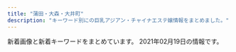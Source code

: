 ```yaml
---
title: "蒲田・大森・大井町"
description: "キーワード別にの巨乳アジアン・チャイナエステ嬢情報をまとめました。"
---
```


新着画像と新着キーワードをまとめています。
2021年02月19日の情報です。

<DmmAffiliateIns />
<KeywordTable
  shops={
    [
    {
        "url": "http://tsuya.este.work/",
        "img_links": [
            "http://tsuya.este.work/s_shedule.jpg",
            "http://tsuya.este.work/room2.jpg",
            "http://tsuya.este.work/room1.jpg",
            "http://tsuya.este.work/2020070203014158.jpg",
            "http://tsuya.este.work/202007020301278.jpg",
            "http://tsuya.este.work/mei.jpg",
            "http://tsuya.este.work/1.jpg",
            "http://tsuya.este.work/room3.jpg",
            "http://tsuya.este.work/2019072403203754.jpg",
            "http://tsuya.este.work/room4.jpg",
            "http://tsuya.este.work/miho.jpg",
            "http://tsuya.este.work/s_news.jpg",
            "http://tsuya.este.work/top.jpg",
            "http://tsuya.este.work/s_staff.jpg",
            "http://tsuya.este.work/mobile.jpg"
        ],
        "station": "JR\u84b2\u7530\u99c5\u897f\u53e3",
        "keywords": {
            "86": 4,
            "D": 20,
            "C": 10,
            "85": 4,
            "87": 12
        },
        "name": "\u8276 \uff5e\u3064\u3084\uff5e"
    },
    {
        "station": "JR\u84b2\u7530\u99c5\u897f\u53e3",
        "url": "http://hana.ests.jp/",
        "img_links": [
            "http://hana.ests.jp/photos/sites/38/2020/12/2020120114093027.jpg",
            "http://hana.ests.jp/photos/sites/38/2018/10/2018102215070374.jpg",
            "http://hana.ests.jp/photos/sites/38/2018/05/2018052410461655.jpg",
            "http://hana.ests.jp/images/themes/blue/r3.jpg",
            "http://hana.ests.jp/photos/sites/38/2018/10/2018102215070310.jpg",
            "http://hana.ests.jp/photos/sites/38/2018/10/2018102212515098.jpg",
            "http://hana.ests.jp/images/themes/blue/line.png",
            "http://hana.ests.jp/images/room2.jpg",
            "http://hana.ests.jp/images/themes/blue/s_newface.png",
            "http://hana.ests.jp/images/themes/blue/s_link.png",
            "http://hana.ests.jp/images/themes/blue/s_zysx.png",
            "http://hana.ests.jp/images/room3.jpg",
            "http://hana.ests.jp/images/room4.jpg",
            "http://hana.ests.jp/images/themes/blue/s_pickup.png",
            "http://hana.ests.jp/images/themes/blue/s_staff.png",
            "http://hana.ests.jp/images/themes/blue/no2.png",
            "http://hana.ests.jp/images/themes/blue/s_news.png",
            "http://hana.ests.jp/images/room1.jpg",
            "http://hana.ests.jp/photos/sites/38/2018/12/2018122818061554.jpg",
            "http://hana.ests.jp/images/themes/blue/no1.png",
            "http://hana.ests.jp/photos/sites/38/2019/04/2019040810452923.jpg",
            "http://hana.ests.jp/images/themes/blue/mobile.jpg",
            "http://hana.ests.jp/images/themes/blue/s_ranking.png",
            "http://hana.ests.jp/photos/sites/38/2019/11/2019111817153489.jpg"
        ],
        "name": "\u83ef\u30fb\u306f\u306a",
        "keywords": {
            "87": 12,
            "D": 48,
            "C": 23,
            "83": 6,
            "84": 6,
            "85": 6,
            "86": 18
        }
    },
    {
        "station": "JR\u84b2\u7530\u99c5\u897f\u53e3",
        "img_links": [
            "http://kinraku.este88.com/gals/risa1.jpg",
            "http://kinraku.este88.com/gals/yuri1.jpg",
            "http://kinraku.este88.com/gals/rara1.jpg",
            "http://kinraku.este88.com/img/header00.jpg",
            "http://kinraku.este88.com/gals/momo1.jpg",
            "http://kinraku.este88.com/gals/yuyu1.jpg",
            "http://kinraku.este88.com/img/header01.jpg",
            "http://kinraku.este88.com/images/sp02.jpg",
            "http://kinraku.este88.com/gals/kiki1.jpg",
            "http://kinraku.este88.com/img/header03.jpg",
            "http://kinraku.este88.com/img/header02.jpg"
        ],
        "keywords": {},
        "url": "http://kinraku.este88.com/",
        "name": "\u91d1\u697d-\u30ad\u30f3\u30e9\u30af-"
    },
    {
        "keywords": {},
        "station": "JR\u84b2\u7530\u99c5\u897f\u53e3",
        "name": "EVE",
        "img_links": [
            "http://www.tokyo-0001.xyz/img/bnr02.jpg",
            "http://www.tokyo-0001.xyz/img/girls01.jpg",
            "http://www.tokyo-0001.xyz/img/bnr00.jpg",
            "http://www.tokyo-0001.xyz/img/ttl-01.png",
            "http://www.tokyo-0001.xyz/img/img2.jpg",
            "http://www.tokyo-0001.xyz/img/girls02.jpg",
            "http://www.tokyo-0001.xyz/img/img3.jpg",
            "http://www.tokyo-0001.xyz/img/girls05.jpg",
            "http://www.tokyo-0001.xyz/img/ttl-04.png",
            "http://www.tokyo-0001.xyz/img/ttl-02.png",
            "http://www.tokyo-0001.xyz/img/ttl-03.png",
            "http://www.tokyo-0001.xyz/img/girls06.jpg",
            "http://www.tokyo-0001.xyz/img/bnr01.jpg",
            "http://www.tokyo-0001.xyz/img/img-txt-01.png",
            "http://www.tokyo-0001.xyz/img/img1.jpg",
            "http://www.tokyo-0001.xyz/img/girls04.jpg",
            "http://www.tokyo-0001.xyz/img/girls03.jpg"
        ],
        "url": "http://www.tokyo-0001.xyz/"
    },
    {
        "name": "\u30aa\u30ec\u306eHoney",
        "url": "http://massage-esthe.pw/",
        "station": "JR\u84b2\u7530\u99c5\u897f\u53e3",
        "keywords": {},
        "img_links": [
            "http://massage-esthe.pw/images/mainvisual_01.jpg",
            "http://massage-esthe.pw/images/cg02.jpg",
            "http://massage-esthe.pw/images/cg031.jpg",
            "http://massage-esthe.pw/images/trigger.jpg",
            "http://massage-esthe.pw/images/cg06.jpg",
            "http://massage-esthe.pw/images/cg07.jpg",
            "http://massage-esthe.pw/images/sys02.jpg",
            "http://massage-esthe.pw/images/mainvisual_02.jpg",
            "http://massage-esthe.pw/images/cg102.jpg",
            "http://massage-esthe.pw/images/cg05.jpg",
            "http://massage-esthe.pw/images/mainvisual_02_s.jpg",
            "http://massage-esthe.pw/images/mainvisual_01_s.jpg",
            "http://massage-esthe.pw/images/con02.jpg",
            "http://massage-esthe.pw/images/cg091.jpg",
            "http://massage-esthe.pw/images/head_therapist.jpg",
            "http://massage-esthe.pw/images/icon_new.png",
            "http://massage-esthe.pw/images/con03.jpg",
            "http://massage-esthe.pw/images/cg101.jpg",
            "http://massage-esthe.pw/images/cg01.jpg",
            "http://massage-esthe.pw/images/req_03.jpg",
            "http://massage-esthe.pw/images/head_interior.jpg",
            "http://massage-esthe.pw/images/sys03.jpg",
            "http://massage-esthe.pw/images/cg03.jpg",
            "http://massage-esthe.pw/images/cg09.jpg",
            "http://massage-esthe.pw/images/sw_tel.png",
            "http://massage-esthe.pw/images/cg04.jpg",
            "http://massage-esthe.pw/images/cg10.jpg",
            "http://massage-esthe.pw/images/sw_home.png",
            "http://massage-esthe.pw/images/cg021.jpg",
            "http://massage-esthe.pw/images/con01.jpg",
            "http://massage-esthe.pw/images/sys01.jpg",
            "http://massage-esthe.pw/images/cg08.jpg"
        ]
    },
    {
        "img_links": [
            "http://www.oasis.maesjp.com/images/r04.jpg",
            "http://www.oasis.maesjp.com/images/m4.jpg",
            "http://www.oasis.maesjp.com/files/002.jpg",
            "http://www.oasis.maesjp.com/files/003.jpg",
            "http://www.oasis.maesjp.com/images/rsubt5.png",
            "http://www.oasis.maesjp.com/files/001.jpg",
            "http://www.oasis.maesjp.com/images/tel2.png",
            "http://www.oasis.maesjp.com/files/005-02.jpg",
            "http://www.oasis.maesjp.com/images/rsubt4.png",
            "http://www.oasis.maesjp.com/images/rsubt7.png",
            "http://www.oasis.maesjp.com/images/b-tel.png",
            "http://www.oasis.maesjp.com/images/m2.jpg",
            "http://www.oasis.maesjp.com/files/003-02.jpg",
            "http://www.oasis.maesjp.com/images/r02.jpg",
            "http://www.oasis.maesjp.com/images/slider-img002.jpg",
            "http://www.oasis.maesjp.com/images/rsubt1.png",
            "http://www.oasis.maesjp.com/photo_news/upimg/196305fb21c850dc99_0.jpg",
            "http://www.oasis.maesjp.com/files/005.jpg",
            "http://www.oasis.maesjp.com/images/r03.jpg",
            "http://www.oasis.maesjp.com/images/m1.jpg",
            "http://www.oasis.maesjp.com/images/rsubt6.png",
            "http://www.oasis.maesjp.com/files/002-02.jpg",
            "http://www.oasis.maesjp.com/photo_news/upimg/112116017a8c0c8986_0.jpg",
            "http://www.oasis.maesjp.com/images/m3.jpg",
            "http://www.oasis.maesjp.com/images/r01.jpg",
            "http://www.oasis.maesjp.com/images/b-online.png",
            "http://www.oasis.maesjp.com/files/004-02.jpg",
            "http://www.oasis.maesjp.com/images/rsubt3.png",
            "http://www.oasis.maesjp.com/images/rsubt2.png",
            "http://www.oasis.maesjp.com/images/slider-img001.jpg",
            "http://www.oasis.maesjp.com/files/001-02.jpg",
            "http://www.oasis.maesjp.com/images/m6.jpg",
            "http://www.oasis.maesjp.com/files/004.jpg"
        ],
        "keywords": {
            "C": 24,
            "86": 8,
            "D": 16,
            "87": 8,
            "85": 24
        },
        "name": "\u30aa\u30a2\u30b7\u30b9",
        "station": "JR\u5927\u4e95\u753a\u99c5\u4e2d\u592e\u53e3",
        "url": "http://www.oasis.maesjp.com/"
    },
    {
        "url": "http://pro-akasuri.net/",
        "img_links": [
            "http://pro-akasuri.net/images/banners/eyecatch1.jpg",
            "http://pro-akasuri.net/pic/pic4.jpg",
            "http://pro-akasuri.net/pic/pic6.jpg",
            "http://pro-akasuri.net/images/banners/pic3.jpg",
            "http://pro-akasuri.net/images/banners/eyecatch4.jpg",
            "http://pro-akasuri.net/staff/staff1.jpg",
            "http://pro-akasuri.net/pic/pic1.jpg",
            "http://pro-akasuri.net/images/banners/2.png",
            "http://pro-akasuri.net/images/banners/pic1.jpg",
            "http://pro-akasuri.net/images/banners/top2.png",
            "http://pro-akasuri.net/staff/staff7.jpg",
            "http://pro-akasuri.net/images/banners/side-oil.png",
            "http://pro-akasuri.net/pic/pic2.jpg",
            "http://pro-akasuri.net/staff/staff9.jpg",
            "http://pro-akasuri.net/staff/staff10.jpg",
            "http://pro-akasuri.net/images/banners/b-tel.png",
            "http://pro-akasuri.net/pic/pic8.jpg",
            "http://pro-akasuri.net/staff/staff13.jpg",
            "http://pro-akasuri.net/images/banners/top1.jpg",
            "http://pro-akasuri.net/images/banners/3.png",
            "http://pro-akasuri.net/staff/staff5.jpg",
            "http://pro-akasuri.net/images/banners/pic2.jpg",
            "http://pro-akasuri.net/staff/staff6.jpg",
            "http://pro-akasuri.net/pic/pic3.jpg",
            "https://ranking-deli.jp/assets/img/user/link/2020bnr04.jpg",
            "http://pro-akasuri.net/pic/pic7.jpg",
            "http://pro-akasuri.net/images/banners/b-3f.png",
            "http://pro-akasuri.net/images/banners/bill.jpg",
            "http://pro-akasuri.net/images/banners/1.png",
            "http://pro-akasuri.net/images/banners/b-credit.png",
            "http://pro-akasuri.net/pic/pic5.jpg",
            "http://pro-akasuri.net/images/banners/pic4.jpg",
            "http://pro-akasuri.net/staff/staff11.jpg"
        ],
        "keywords": {},
        "name": "No1\u30fb\u30ca\u30f3\u30d0\u30fc\u30ef\u30f3",
        "station": "JR\u84b2\u7530\u99c5\u897f\u53e3"
    },
    {
        "url": "http://u-care.ests.jp/",
        "keywords": {
            "87": 52,
            "D": 106,
            "85": 26,
            "86": 39,
            "E": 13,
            "C": 11,
            "89": 13
        },
        "station": "JR\u84b2\u7530\u99c5\u897f\u53e3",
        "img_links": [
            "http://u-care.ests.jp/images/room5.jpg",
            "http://u-care.ests.jp/photos/sites/36/2019/07/201907281834152.jpg",
            "http://u-care.ests.jp/images/1.jpg",
            "http://u-care.ests.jp/images/top.png",
            "http://u-care.ests.jp/images/twitter.jpg",
            "http://u-care.ests.jp/photos/sites/36/2020/12/2020120314112231.jpg",
            "http://u-care.ests.jp/images/hua.png",
            "http://u-care.ests.jp/photos/sites/36/2019/11/2019110314145623.jpg",
            "http://u-care.ests.jp/photos/sites/36/2020/11/2020112313091813.jpg",
            "http://u-care.ests.jp/images/a.png",
            "http://u-care.ests.jp/images/new.jpg",
            "http://u-care.ests.jp/photos/sites/36/2019/07/2019072818341268.jpg",
            "http://u-care.ests.jp/photos/sites/36/2020/05/2020052816205245.jpeg",
            "http://u-care.ests.jp/images/s_face.jpg",
            "http://u-care.ests.jp/photos/sites/36/2019/07/2019072818341463.jpg",
            "http://u-care.ests.jp/images/pick_bj3.jpg",
            "http://u-care.ests.jp/photos/sites/36/2019/11/2019110314145767.jpg",
            "http://u-care.ests.jp/photos/sites/36/2020/10/2020100919485084.jpeg",
            "http://u-care.ests.jp/images/s_pick.jpg",
            "http://u-care.ests.jp/photos/sites/36/2019/07/2019072818341881.jpg",
            "http://u-care.ests.jp/images/s_staff.jpg",
            "http://u-care.ests.jp/images/pick_bj1.jpg",
            "http://u-care.ests.jp/images/room4.jpg",
            "http://u-care.ests.jp/images/room6.jpg",
            "http://u-care.ests.jp/images/b.png",
            "http://u-care.ests.jp/images/room2.jpg",
            "http://u-care.ests.jp/images/s_link.jpg",
            "http://u-care.ests.jp/images/nbj1.jpg",
            "http://u-care.ests.jp/photos/sites/36/2020/10/2020101014510564.jpeg",
            "http://u-care.ests.jp/images/mobile.jpg",
            "http://u-care.ests.jp/photos/sites/36/2020/12/2020120314112720.jpg",
            "http://u-care.ests.jp/images/s_blog.jpg",
            "http://u-care.ests.jp/photos/sites/36/2019/07/2019072818340893.jpg",
            "http://u-care.ests.jp/images/room1.jpg",
            "http://u-care.ests.jp/images/s.png",
            "http://u-care.ests.jp/images/s1.png",
            "http://u-care.ests.jp/photos/sites/36/2021/02/2021020516323421.jpg",
            "http://u-care.ests.jp/photos/sites/36/2020/01/2020012715190876.jpg",
            "http://u-care.ests.jp/photos/sites/36/2019/07/2019072818340741.jpg",
            "http://u-care.ests.jp/photos/sites/36/2019/07/2019072818341331.jpg",
            "http://u-care.ests.jp/photos/sites/36/2020/01/2020012715190245.jpg",
            "http://u-care.ests.jp/photos/sites/36/2020/12/2020120616170454.jpeg",
            "http://u-care.ests.jp/photos/sites/36/2020/11/2020112313092447.jpg",
            "http://u-care.ests.jp/photos/sites/36/2020/12/2020120314113358.jpg",
            "http://u-care.ests.jp/photos/sites/36/2021/02/2021020516324022.jpg",
            "http://u-care.ests.jp/images/room3.jpg",
            "http://u-care.ests.jp/images/nbj3.jpg",
            "http://u-care.ests.jp/photos/sites/36/2019/07/2019072818372591.jpg",
            "http://u-care.ests.jp/photos/sites/36/2019/07/201907281834129.jpg",
            "http://u-care.ests.jp/images/cocoiineputiandian.jpg"
        ],
        "name": "CoCo.\u30a4\u30a4\u306d!"
    },
    {
        "url": "http://yuyudou.com/",
        "name": "\u7652\u7652\u5802",
        "img_links": [
            "http://yuyudou.com/images/index_an/index_an_07.png",
            "http://yuyudou.com/images/index_an/index_an_06.png",
            "http://yuyudou.com/images/index_an/index_an_03.png",
            "http://yuyudou.com/images/top_flash_02.jpg",
            "http://yuyudou.com/images/top_flash_03.jpg",
            "http://yuyudou.com/images/index_an/index_an_05.png",
            "http://yuyudou.com/images/index_an/index_bn_01.png",
            "http://yuyudou.com/images/index_an/index_an_04.png",
            "http://yuyudou.com/images/home/top6.jpg",
            "http://yuyudou.com/images/gallery/gallery_01.png",
            "http://yuyudou.com/images/index_an/index_bn_02.png",
            "http://yuyudou.com/images/index_an/index_bn_05.png",
            "http://yuyudou.com/images/home/index_59.png",
            "http://yuyudou.com/images/home/index_012.png",
            "http://yuyudou.com/images/index_an/index_an_01.png",
            "http://yuyudou.com/images/home/index_07.png",
            "http://yuyudou.com/images/home/top7.jpg",
            "http://yuyudou.com/images/home/index_29.png",
            "http://yuyudou.com/images/index_an/index_bn_03.png",
            "http://yuyudou.com/images/home/index_011.png",
            "http://yuyudou.com/images/index_an/index_an_02.png",
            "http://yuyudou.com/images/top_flash_01.jpg",
            "http://yuyudou.com/images/index_an/index_bn_07.png",
            "http://yuyudou.com/images/home/index_010.png",
            "http://yuyudou.com/images/home/index_05.png",
            "http://yuyudou.com/images/home/index_09.png",
            "http://yuyudou.com/images/home/top5.jpg",
            "http://yuyudou.com/images/home/top.jpg",
            "http://yuyudou.com/images/home/index_63.png",
            "http://yuyudou.com/images/index_an/index_bn_06.png",
            "http://yuyudou.com/images/home/index_39.png",
            "http://yuyudou.com/images/headerParts01.png"
        ],
        "keywords": {},
        "station": "JR\u5927\u68ee\u99c5\u6771\u53e3"
    },
    {
        "keywords": {
            "D": 1,
            "86": 1,
            "88": 3,
            "C": 4,
            "90": 1
        },
        "img_links": [
            "http://k-rlx.info/images/index_12.jpg",
            "http://k-rlx.info/girls/00.jpg",
            "http://k-rlx.info/girls/03.jpg",
            "http://k-rlx.info/images/03.jpg",
            "http://k-rlx.info/images/staff_15.jpg",
            "http://k-rlx.info/girls/05.jpg",
            "http://k-rlx.info/images/index_17.jpg",
            "http://k-rlx.info/images/index_02.jpg",
            "http://k-rlx.info/images/index_03.jpg",
            "http://k-rlx.info/girls/04.jpg",
            "http://k-rlx.info/images/index_10.jpg",
            "http://k-rlx.info/images/index_18.jpg",
            "http://k-rlx.info/images/index_21.jpg",
            "http://k-rlx.info/images/index_04.jpg",
            "http://k-rlx.info/images/index_16.jpg",
            "http://k-rlx.info/images/info.jpg",
            "http://k-rlx.info/images/index_24.jpg",
            "http://k-rlx.info/images/index_29.jpg",
            "http://k-rlx.info/images/index_09.jpg",
            "http://k-rlx.info/images/sub_28.jpg",
            "http://k-rlx.info/images/index_13.jpg",
            "http://k-rlx.info/images/info_15.jpg",
            "http://k-rlx.info/images/index_26.jpg",
            "http://k-rlx.info/girls/02.jpg",
            "http://k-rlx.info/images/index_28.jpg",
            "http://k-rlx.info/images/rec_15.jpg",
            "http://k-rlx.info/images/index_05.jpg",
            "http://k-rlx.info/images/index_20.jpg",
            "http://k-rlx.info/images/index_01.jpg",
            "http://k-rlx.info/images/01.jpg",
            "http://k-rlx.info/images/index_19.jpg",
            "http://k-rlx.info/images/02.jpg",
            "http://k-rlx.info/images/index_08.jpg",
            "http://k-rlx.info/images/index_25.jpg",
            "http://k-rlx.info/images/index_06.jpg",
            "http://k-rlx.info/images/rec.jpg",
            "http://k-rlx.info/images/index_22.jpg",
            "http://k-rlx.info/images/index_30.jpg",
            "http://k-rlx.info/girls/01.jpg",
            "http://k-rlx.info/images/index_07.jpg",
            "http://k-rlx.info/girls/08.jpg",
            "http://k-rlx.info/images/index_27.jpg"
        ],
        "url": "http://k-rlx.info/",
        "station": "JR\u5927\u68ee\u99c5\u6771\u53e3",
        "name": "\u771f\u5fc3"
    },
    {
        "name": "\u3064\u307c\u307f",
        "url": "http://rin-rinpa.info/",
        "img_links": [],
        "station": "JR\u5927\u4e95\u753a\u99c5\u4e2d\u592e\u53e3",
        "keywords": {}
    },
    {
        "keywords": {},
        "name": "\u30af\u30ed\u30fc\u30d0\u30fc",
        "img_links": [
            "http://koinohana.work/_src/36226814/2.png",
            "http://koinohana.work/_src/36226822/5.png",
            "http://koinohana.work/_src/36226859/sign.png",
            "http://koinohana.work/_src/36226848/sign-1.jpg",
            "http://koinohana.work/_src/36226818/4.png",
            "http://koinohana.work/_src/36226841/sign-1.jpg",
            "http://koinohana.work/_src/36226809/_x1m6343.jpg",
            "http://koinohana.work/_src/36226894/img_2891.jpg",
            "http://koinohana.work/_src/36226873/_dsf9382.jpg",
            "http://koinohana.work/_src/36226810/cam_20191016232507186.jpg",
            "http://koinohana.work/_src/36226885/sign.png",
            "http://koinohana.work/_src/36226879/_dsf9385.jpg",
            "http://koinohana.work/_src/36246048/1-1zh91451294d.jpg",
            "http://koinohana.work/_src/36226906/unnamed_20190718154717292.jpg",
            "http://koinohana.work/_src/36226912/cam_20191016232507186.jpg",
            "http://koinohana.work/_src/36226831/news.png",
            "http://koinohana.work/_src/38032166/9768defd8834a0030b5a45ab7a03e1f.jpg",
            "http://koinohana.work/_src/36226875/_dsf9378.jpg",
            "http://koinohana.work/_src/36226820/1.png",
            "http://koinohana.work/_src/36226825/_dsf3390.jpg",
            "http://koinohana.work/_src/36226893/img_3017.jpg",
            "http://koinohana.work/_src/36246043/1-1zh4152j12m.jpg",
            "http://koinohana.work/_src/36226869/img20170726235401893025.png",
            "http://koinohana.work/_src/36226864/img20170726111759249054.png",
            "http://koinohana.work/_src/37023059/img20191113142809054841.png",
            "http://koinohana.work/_src/36226857/img20170725223357156708.png",
            "http://koinohana.work/_src/38032167/9768defd8834a0030b5a45ab7a03e1f.jpg",
            "http://koinohana.work/_src/36246047/1-1zh91451294d.jpg",
            "http://koinohana.work/_src/36226808/img_2990.jpg",
            "http://koinohana.work/_src/36226816/3.png",
            "http://koinohana.work/_src/36226812/top1.1.png",
            "http://koinohana.work/_src/36246119/sign.png",
            "http://koinohana.work/_src/36226881/img20170726235401893025.png",
            "http://koinohana.work/_src/36246044/1-1zh4152j12m.jpg",
            "http://koinohana.work/_src/36226907/unnamed_20190718154717292.jpg",
            "http://koinohana.work/_src/36226828/img20170725121742291421.png",
            "http://koinohana.work/_src/36226877/_dsf9383.jpg",
            "http://koinohana.work/_src/36226826/_dsf3394.jpg",
            "http://koinohana.work/_src/36226827/_dsf3386.jpg"
        ],
        "station": "JR\u84b2\u7530\u99c5\u6771\u53e3",
        "url": "http://koinohana.work/"
    },
    {
        "name": "\u30b9\u30a4\u30ab",
        "url": "http://suica.jpn.cm/",
        "keywords": {
            "86": 2,
            "85": 4,
            "87": 2,
            "91": 2,
            "E": 2,
            "D": 10,
            "80": 2
        },
        "station": "JR\u5927\u4e95\u753a\u99c5\u4e2d\u592e\u53e3",
        "img_links": [
            "http://suica.jpn.cm/photos/sites/3/2020/08/2020081512295237.jpg",
            "http://suica.jpn.cm/images/top.jpg",
            "http://suica.jpn.cm/photos/sites/3/2020/12/2020120616111237.jpg",
            "http://suica.jpn.cm/photos/sites/3/2020/12/2020120618581429.jpg",
            "http://suica.jpn.cm/images/s_reruit.png",
            "http://suica.jpn.cm/images/top1.jpg",
            "http://suica.jpn.cm/photos/sites/3/2020/08/202008191308233.jpg",
            "http://suica.jpn.cm/photos/sites/3/2020/11/2020111415464983.jpg",
            "http://suica.jpn.cm/photos/sites/3/2020/08/2020082117403663.jpg",
            "http://suica.jpn.cm/images/info.jpg",
            "http://suica.jpn.cm/photos/sites/3/2020/08/202008151230107.jpg",
            "http://suica.jpn.cm/images/s_staff.png",
            "https://www.a-side.com/ad/koko/include/banner/koko_468x60.png",
            "http://suica.jpn.cm/photos/sites/3/2020/08/2020081512284124.jpg",
            "http://suica.jpn.cm/photos/sites/3/2020/08/2020081913081173.jpg",
            "http://suica.jpn.cm/photos/sites/3/2020/08/2020081512300276.jpg",
            "http://suica.jpn.cm/images/1.jpg",
            "http://suica.jpn.cm/photos/sites/3/2020/11/2020111415465544.jpg",
            "http://suica.jpn.cm/images/news.png",
            "http://suica.jpn.cm/photos/sites/3/2020/08/2020081512284950.jpg",
            "http://suica.jpn.cm/photos/sites/3/2020/08/2020081512285962.jpg",
            "http://suica.jpn.cm/images/2.jpg",
            "http://suica.jpn.cm/photos/sites/3/2020/12/202012061611111.jpg",
            "http://suica.jpn.cm/photos/sites/3/2020/08/2020081913081756.jpg",
            "http://suica.jpn.cm/photos/sites/3/2020/08/2020082117404189.jpg"
        ]
    },
    {
        "station": "JR\u84b2\u7530\u99c5\u897f\u53e3",
        "url": "http://diana.jeez.jp/",
        "img_links": [
            "http://diana.jeez.jp/public/20181111-190402-789.jpeg",
            "http://diana.jeez.jp/public/20210126-100227-311.jpeg",
            "http://diana.jeez.jp/public/20200228-161440-768.jpeg",
            "http://diana.jeez.jp/public/20181111-190250-481.jpeg",
            "http://diana.jeez.jp/public/20200211-132149-221.jpeg",
            "http://diana.jeez.jp/ueditor/php/upload/image/20190424/1556109007155859.jpg",
            "http://diana.jeez.jp/public/20180929-222629-193.jpeg",
            "http://diana.jeez.jp/public/20210207-091854-510.jpeg",
            "http://diana.jeez.jp/public/20200103-105226-562.jpeg",
            "http://diana.jeez.jp/public/20190610-160901-701.jpeg",
            "http://diana.jeez.jp/public/20181111-190416-494.jpeg",
            "http://diana.jeez.jp/public/20191224-032315-269.jpeg",
            "http://diana.jeez.jp/public/20190710-152027-812.jpeg",
            "http://diana.jeez.jp/public/20210213-094112-923.jpeg",
            "http://diana.jeez.jp/public/20190426-105139-740.jpg",
            "http://diana.jeez.jp/public/20190809-025651-969.jpeg",
            "http://diana.jeez.jp/public/20210207-090742-175.jpeg",
            "http://diana.jeez.jp/public/20191109-124210-239.jpeg",
            "http://diana.jeez.jp/public/20190613-175853-722.jpeg",
            "http://diana.jeez.jp/public/20191220-001603-640.jpeg",
            "http://diana.jeez.jp/images/girl-z2.jpg",
            "http://diana.jeez.jp/public/20181111-190307-983.jpeg",
            "http://diana.jeez.jp/images/girl-z1.jpg",
            "http://diana.jeez.jp/public/20190610-162055-294.jpeg",
            "http://diana.jeez.jp/public/20190726-190619-915.jpeg",
            "http://diana.jeez.jp/public/20190728-125640-302.jpeg"
        ],
        "name": "\u30c0\u30a4\u30a2\u30ca\u30fbDIANA",
        "keywords": {
            "\u30bb\u30af\u30b7\u30fc": 3
        }
    },
    {
        "url": "http://www.sea-love-hsl.info/",
        "name": "\u6d77\u305d\u306e\u611b",
        "img_links": [
            "http://www.sea-love-hsl.info/uploads/sealove/QQ\u56fe\u72472015102419044325-e1449569209313.jpg",
            "http://www.sea-love-hsl.info/uploads/sealove/5AE848B7-49E7-4403-A738-2D85BF2E4059-300x400.jpeg",
            "http://www.sea-love-hsl.info/uploads/sealove/images/news1.jpg",
            "http://www.sea-love-hsl.info/uploads/sealove/IMG_1492-300x400.jpg",
            "http://www.sea-love-hsl.info/uploads/sealove/top1.jpg",
            "http://www.sea-love-hsl.info/uploads/sealove/IMG_1492-768x1024.jpg",
            "http://www.sea-love-hsl.info/uploads/sealove/images/movie.jpg",
            "http://www.sea-love-hsl.info/uploads/sealove/A8D1795E-CA06-4472-A635-D7A02AEF80C8-300x400.jpeg",
            "http://www.sea-love-hsl.info/uploads/sealove/images/n3.jpg",
            "http://www.sea-love-hsl.info/uploads/sealove/QQ\u56fe\u72472015102419044325-300x400.jpg",
            "http://www.sea-love-hsl.info/uploads/sealove/545B5715-528D-4E72-9F31-7AFF1422771C-768x1024.jpeg",
            "http://www.sea-love-hsl.info/uploads/sealove/link_1.jpg",
            "http://www.sea-love-hsl.info/uploads/sealove/images/mobile.jpg",
            "http://www.sea-love-hsl.info/uploads/sealove/images/girl-z2.jpg",
            "http://www.sea-love-hsl.info/uploads/sealove/images/n1.jpg",
            "http://www.sea-love-hsl.info/uploads/sealove/5AE848B7-49E7-4403-A738-2D85BF2E4059-768x1024.jpeg",
            "http://www.sea-love-hsl.info/uploads/sealove/720870627235-e1385965056315.jpg",
            "http://www.sea-love-hsl.info/uploads/sealove/images/end1.jpg",
            "http://www.sea-love-hsl.info/uploads/sealove/images/girl-z1.jpg",
            "http://www.sea-love-hsl.info/uploads/sealove/IMG_1060-768x1024.jpg",
            "http://www.sea-love-hsl.info/uploads/sealove/A8D1795E-CA06-4472-A635-D7A02AEF80C8-768x1024.jpeg",
            "http://www.sea-love-hsl.info/uploads/sealove/staff_1.jpg",
            "http://www.sea-love-hsl.info/uploads/sealove/D792F195-6C3F-4A81-9C18-BEB1DEC0489F.jpeg",
            "http://www.sea-love-hsl.info/uploads/sealove/4C0568AE-93B2-47E4-808D-BA5ED67DA4B9-768x1024.jpeg",
            "http://www.sea-love-hsl.info/uploads/sealove/721016606079-768x1024.jpg"
        ],
        "keywords": {
            "85": 3,
            "86": 4,
            "D": 7,
            "90": 3,
            "84": 2,
            "C": 19,
            "F": 2,
            "83": 1,
            "E": 1
        },
        "station": "JR\u84b2\u7530\u99c5\u6771\u53e3"
    },
    {
        "name": "\u308f\u304c\u3084",
        "img_links": [
            "http://wagaya.este88.com/girl/nanami1.jpg",
            "http://wagaya.este88.com/images/main1.jpg",
            "http://wagaya.este88.com/images/staff_t.png",
            "http://wagaya.este88.com/images/acc2.jpg",
            "http://wagaya.este88.com/images/esthe3.jpg",
            "http://wagaya.este88.com/images/info_t.png",
            "http://wagaya.este88.com/images/main-sp.jpg",
            "http://wagaya.este88.com/images/home.png",
            "http://wagaya.este88.com/images/footer-l.png",
            "http://wagaya.este88.com/images/acc3.jpg",
            "http://wagaya.este88.com/girl/rei1.jpg",
            "http://wagaya.este88.com/images/sys1.png",
            "http://wagaya.este88.com/girl/erika1.jpg",
            "http://wagaya.este88.com/images/esthe1.jpg",
            "http://wagaya.este88.com/images/staff.png",
            "http://wagaya.este88.com/images/acc4.jpg",
            "http://wagaya.este88.com/images/esthe2.jpg",
            "http://wagaya.este88.com/images/footer-r.png",
            "http://wagaya.este88.com/images/acc1.jpg",
            "http://wagaya.este88.com/girl/yuri1.jpg"
        ],
        "url": "http://wagaya.este88.com/",
        "keywords": {},
        "station": "\u7acb\u4f1a\u5ddd\u99c5"
    },
    {
        "station": "JR\u84b2\u7530\u99c5\u897f\u53e3",
        "name": "LUCKY \uff5e\u30e9\u30c3\u30ad\u30fc\uff5e",
        "img_links": [
            "http://lucky.geo.jp/2/uploadimg/1593756884.jpg",
            "http://lucky.geo.jp/2/uploadimg/1596225793.jpg",
            "http://lucky.geo.jp/dozdLZQPkhPUwC2.png",
            "http://lucky.geo.jp/2/uploadimg/1593756798.jpg",
            "http://lucky.geo.jp/2/uploadimg/1565558725.jpg",
            "http://lucky.geo.jp/int1.png",
            "http://lucky.geo.jp/2/uploadimg/1565950572.jpg",
            "http://lucky.geo.jp/2/uploadimg/1610000464.jpeg",
            "https://LUCKY.pwchp.com/images/vis_theptframe.png",
            "http://lucky.geo.jp/2/uploadimg/1613285139.jpeg",
            "http://lucky.geo.jp/2/uploadimg/1589888939.jpg",
            "http://lucky.geo.jp/2/uploadimg/1574764277.jpg",
            "http://lucky.geo.jp/2/uploadimg/1610946975.jpeg",
            "http://lucky.geo.jp/vis_theptframe.png",
            "http://lucky.geo.jp/2/uploadimg/1597029716.jpg"
        ],
        "url": "http://lucky.geo.jp/",
        "keywords": {
            "83": 48,
            "90": 24,
            "D": 36,
            "92": 12,
            "C": 48,
            "87": 24,
            "85": 24,
            "E": 24
        }
    },
    {
        "name": "Flower\u30fb\u30d5\u30e9\u30ef\u30fc",
        "url": "http://www.floweresthe.com/",
        "img_links": [
            "http://www.floweresthe.com/upload/girl/img_list01/img_list_0006.jpg",
            "http://www.floweresthe.com/upload/girl/img02/img1_0003.jpg",
            "http://www.floweresthe.com/upload/girl/img04/img1_0009.jpg",
            "http://www.floweresthe.com/upload/girl/img01/img1_0008.jpg",
            "http://www.floweresthe.com/upload/girl/img02/img1_0002.jpg",
            "http://www.floweresthe.com/img/tit_photo.jpg",
            "http://www.floweresthe.com/upload/girl/img_list01/img_list_0005.jpg",
            "http://www.floweresthe.com/upload/girl/img_list01/img_list_0001.jpg",
            "http://www.floweresthe.com/img/sys2.jpg",
            "http://www.floweresthe.com/upload/girl/img01/img1_0002.jpg",
            "http://www.floweresthe.com/img/r3.jpg",
            "http://www.floweresthe.com/upload/girl/img_list01/img_list_0009.jpg",
            "http://www.floweresthe.com/img/r1.jpg",
            "http://www.floweresthe.com/img/lineyoko.jpg",
            "http://www.floweresthe.com/upload/board/img_1552291455.jpg",
            "http://www.floweresthe.com/upload/board/img_1551414651.jpg",
            "http://www.floweresthe.com/img/main_top.jpg",
            "http://www.floweresthe.com/img/r4.jpg",
            "http://www.floweresthe.com/upload/girl/img02/img1_0008.jpg",
            "http://www.floweresthe.com/upload/girl/img04/img1_0002.jpg",
            "http://www.floweresthe.com/upload/girl/img_list01/img_list_0007.jpg",
            "http://www.floweresthe.com/upload/girl/img01/img1_0009.jpg",
            "http://www.floweresthe.com/img/interior.png",
            "http://www.floweresthe.com/upload/board/img_1570430028.jpg",
            "http://www.floweresthe.com/img/bottom.jpg",
            "http://www.floweresthe.com/upload/girl/img01/img1_0003.jpg",
            "http://www.floweresthe.com/upload/girl/img04/img1_0006.jpg",
            "http://www.floweresthe.com/upload/girl/img_list01/img_list_0008.jpg",
            "http://www.floweresthe.com/upload/girl/img_list01/img_list_0002.jpg",
            "http://www.floweresthe.com/upload/board/img_1599194180.jpg",
            "http://www.floweresthe.com/upload/girl/img04/img1_0005.jpg",
            "http://www.floweresthe.com/upload/girl/img04/img1_0007.jpg",
            "http://www.floweresthe.com/upload/girl/img02/img1_0009.jpg",
            "http://www.floweresthe.com/upload/girl/img02/img1_0004.jpg",
            "http://www.floweresthe.com/upload/girl/img02/img1_0006.jpg",
            "http://www.floweresthe.com/upload/girl/img01/img1_0006.jpg",
            "http://www.floweresthe.com/upload/girl/img01/img1_0001.jpg",
            "http://www.floweresthe.com/img/sys1.jpg",
            "http://www.floweresthe.com/upload/girl/img01/img1_0004.jpg",
            "http://www.floweresthe.com/upload/girl/img04/img1_0008.jpg",
            "http://www.floweresthe.com/upload/girl/img02/img1_0007.jpg",
            "http://www.floweresthe.com/img/tit_profile.jpg",
            "http://www.floweresthe.com/upload/girl/img01/img2_0006.jpg",
            "http://www.floweresthe.com/img/r2.jpg",
            "http://www.floweresthe.com/img/tit_girls.jpg",
            "http://www.floweresthe.com/upload/girl/img04/img1_0003.jpg",
            "http://www.floweresthe.com/upload/girl/img01/img1_0005.jpg",
            "http://www.floweresthe.com/img/memu.jpg",
            "http://www.floweresthe.com/upload/girl/img02/img1_0005.jpg",
            "http://www.floweresthe.com/upload/girl/img_list01/img_list_0003.jpg",
            "http://www.floweresthe.com/upload/girl/img04/img1_0004.jpg",
            "http://www.floweresthe.com/upload/girl/img02/img1_0001.jpg",
            "http://www.floweresthe.com/upload/girl/img04/img1_0001.jpg",
            "http://www.floweresthe.com/upload/girl/img01/img1_0007.jpg",
            "http://www.floweresthe.com/upload/girl/img_list01/img_list_0004.jpg"
        ],
        "station": "JR\u84b2\u7530\u99c5\u6771\u53e3",
        "keywords": {
            "D": 26,
            "87": 32,
            "86": 16,
            "C": 50,
            "85": 19
        }
    },
    {
        "url": "http://www.hounoka.com/",
        "station": "JR\u5927\u4e95\u753a\u99c5",
        "name": "\u307b\u306e\u304b",
        "img_links": [
            "http://www.hounoka.com/massage-de_88_31.jpg",
            "http://www.hounoka.com/corona-taisaku2.jpg",
            "http://www.hounoka.com/smart/corona-taisaku2.jpg",
            "http://www.hounoka.com/smart/top-tab-returan.jpg",
            "http://www.hounoka.com/smart/eri.jpg"
        ],
        "keywords": {}
    },
    {
        "url": "http://e-satsuki.net/",
        "station": "JR\u5927\u4e95\u753a\u99c5\u4e2d\u592e\u897f\u53e3",
        "img_links": [
            "http://e-satsuki.net/images/kiki1.jpg",
            "http://e-satsuki.net/images/coyuki2.jpg",
            "http://e-satsuki.net/images/eli2.jpg",
            "http://e-satsuki.net/images/pick-tit.jpg",
            "http://e-satsuki.net/images/ss2.jpg",
            "http://e-satsuki.net/images/aya1.jpg",
            "http://e-satsuki.net/images/manami2.jpg",
            "http://e-satsuki.net/images/manami1.jpg",
            "http://e-satsuki.net/images/flash1.jpg",
            "http://e-satsuki.net/images/flash2.jpg",
            "http://e-satsuki.net/images/eri2.jpg",
            "http://e-satsuki.net/images/ss1.jpg",
            "http://e-satsuki.net/images/sa2.jpg",
            "http://e-satsuki.net/images/coyuki1.jpg",
            "http://e-satsuki.net/images/mobile-tit.jpg",
            "http://e-satsuki.net/images/kiki2.jpg",
            "http://e-satsuki.net/images/new-tit.jpg",
            "http://e-satsuki.net/images/tit-staff.jpg",
            "http://e-satsuki.net/images/eli.jpg",
            "http://e-satsuki.net/images/sa1.jpg",
            "http://e-satsuki.net/images/eri1.jpg",
            "http://e-satsuki.net/images/top.png",
            "http://e-satsuki.net/images/i-mobile.jpg",
            "http://e-satsuki.net/images/jieshao-tit.jpg",
            "http://e-satsuki.net/images/flash3.jpg",
            "http://e-satsuki.net/images/update-tit.jpg",
            "http://e-satsuki.net/images/topp.jpg",
            "http://e-satsuki.net/images/aya2.jpg"
        ],
        "keywords": {
            "C": 8
        },
        "name": "\u3055\u3064\u304d"
    },
    {
        "name": "\u30bd\u30a6\u30eb\u30aa\u30f3\u30cb",
        "img_links": [],
        "station": "JR\u84b2\u7530\u99c5\u6771\u53e3",
        "url": "http://www.es-md.net/",
        "keywords": {}
    },
    {
        "name": "\u30a2\u30e9\u30d3\u30a2\u306e\u591c",
        "station": "JR\u84b2\u7530\u99c5\u897f\u53e3",
        "url": "http://www.arabianoyoru.com/",
        "img_links": [
            "http://www.arabianoyoru.com/images/upload/e3e089bc950ef93e.jpg",
            "http://www.arabianoyoru.com/images/r03.jpg",
            "http://www.arabianoyoru.com/images/upload/thumb/f758de4c846e44e7.jpg",
            "http://www.arabianoyoru.com/images/upload/thumb/a814b7e0bf080e1a.jpg",
            "http://www.arabianoyoru.com/images/upload/539fdf3e384c469c.jpg",
            "http://www.arabianoyoru.com/images/upload/17edc747659021f9.jpg",
            "http://www.arabianoyoru.com/images/upload/thumb/564cb6c5b230ca3d.jpg",
            "http://www.arabianoyoru.com/images/upload/c5ff3a7cfd7b9efd.jpg",
            "http://www.arabianoyoru.com/images/upload/thumb/8c714cbe908fdcfa.jpg",
            "http://www.arabianoyoru.com/s/girl/01.jpg",
            "http://www.arabianoyoru.com/images/upload/2b92798467141387.jpg",
            "http://www.arabianoyoru.com/images/upload/a893b1da1128d1f5.jpg",
            "http://www.arabianoyoru.com/images/rec.jpg",
            "http://www.arabianoyoru.com/images/rec_12.jpg",
            "http://www.arabianoyoru.com/images/r04.jpg",
            "http://www.arabianoyoru.com/images/upload/thumb/66a58b73f3d149ef.jpg",
            "http://www.arabianoyoru.com/images/upload/4d0b81e791f8dd2a.jpg",
            "http://www.arabianoyoru.com/images/info_01.jpg",
            "http://www.arabianoyoru.com/images/index_04.jpg",
            "http://www.arabianoyoru.com/images/r02.jpg",
            "http://www.arabianoyoru.com/images/index_11.jpg",
            "http://www.arabianoyoru.com/girl/012.jpg",
            "http://www.arabianoyoru.com/images/index_17.jpg",
            "http://www.arabianoyoru.com/images/staff_12.jpg",
            "http://www.arabianoyoru.com/images/index_06.jpg",
            "http://www.arabianoyoru.com/images/upload/thumb/4d0b81e791f8dd2a.jpg",
            "http://www.arabianoyoru.com/images/upload/thumb/1bdcd13f57cbf51b.jpg",
            "http://www.arabianoyoru.com/images/upload/0400f28cf0042ef7.jpg",
            "http://www.arabianoyoru.com/images/upload/thumb/68db36b1211cebb9.jpg",
            "http://www.arabianoyoru.com/images/index_02.jpg",
            "http://www.arabianoyoru.com/images/upload/66a58b73f3d149ef.jpg",
            "http://www.arabianoyoru.com/images/upload/a814b7e0bf080e1a.jpg",
            "http://www.arabianoyoru.com/images/upload/18f83fb2064586df.jpg",
            "http://www.arabianoyoru.com/images/sub_12.jpg",
            "http://www.arabianoyoru.com/images/upload/68db36b1211cebb9.jpg",
            "http://www.arabianoyoru.com/images/r01.jpg",
            "http://www.arabianoyoru.com/images/upload/thumb/6edb9fff24d5531d.jpg",
            "http://www.arabianoyoru.com/images/acc_12.jpg",
            "http://www.arabianoyoru.com/images/upload/thumb/a893b1da1128d1f5.jpg",
            "http://www.arabianoyoru.com/images/sub_15.jpg",
            "http://www.arabianoyoru.com/images/upload/thumb/18f83fb2064586df.jpg",
            "http://www.arabianoyoru.com/images/01.jpg",
            "http://www.arabianoyoru.com/images/upload/581da65ae95ac110.jpg",
            "http://www.arabianoyoru.com/images/upload/thumb/e3e089bc950ef93e.jpg",
            "http://www.arabianoyoru.com/s/images/icon_staff.png",
            "http://www.arabianoyoru.com/images/sub_17.png",
            "http://www.arabianoyoru.com/images/index_08.jpg",
            "http://www.arabianoyoru.com/images/upload/thumb/581da65ae95ac110.jpg",
            "http://www.arabianoyoru.com/images/upload/thumb/2b92798467141387.jpg",
            "http://www.arabianoyoru.com/images/index_09.jpg",
            "http://www.arabianoyoru.com/images/upload/thumb/4a9b52f014c57b14.jpg",
            "http://www.arabianoyoru.com/images/upload/2f10cf77f8d7b399.jpg",
            "http://www.arabianoyoru.com/s/images/r04.jpg",
            "http://www.arabianoyoru.com/images/upload/thumb/0976cdac54ed3543.jpg",
            "http://www.arabianoyoru.com/images/upload/564cb6c5b230ca3d.jpg",
            "http://www.arabianoyoru.com/images/02.jpg",
            "http://www.arabianoyoru.com/s/images/icon_top.png",
            "http://www.arabianoyoru.com/images/sys.jpg",
            "http://www.arabianoyoru.com/images/upload/thumb/2f10cf77f8d7b399.jpg",
            "http://www.arabianoyoru.com/s/images/r01.jpg",
            "http://www.arabianoyoru.com/images/upload/thumb/c5ff3a7cfd7b9efd.jpg",
            "http://www.arabianoyoru.com/images/upload/thumb/c1c4634be9e43e96.jpg",
            "http://www.arabianoyoru.com/images/upload/0976cdac54ed3543.jpg",
            "http://www.arabianoyoru.com/images/upload/f758de4c846e44e7.jpg",
            "http://www.arabianoyoru.com/images/upload/8c714cbe908fdcfa.jpg",
            "http://www.arabianoyoru.com/images/upload/thumb/539fdf3e384c469c.jpg",
            "http://www.arabianoyoru.com/images/acc_01.jpg",
            "http://www.arabianoyoru.com/images/upload/4a9b52f014c57b14.jpg",
            "http://www.arabianoyoru.com/images/upload/thumb/17edc747659021f9.jpg",
            "http://www.arabianoyoru.com/s/images/icon_covergirl.png",
            "http://www.arabianoyoru.com/images/upload/845ccdcc528743c1.jpg",
            "http://www.arabianoyoru.com/images/upload/c1c4634be9e43e96.jpg",
            "http://www.arabianoyoru.com/s/images/r02.jpg",
            "http://www.arabianoyoru.com/images/index_05.jpg",
            "http://www.arabianoyoru.com/s/images/icon_topics.png",
            "http://www.arabianoyoru.com/images/upload/thumb/9ade184b158a1622.jpg",
            "http://www.arabianoyoru.com/images/upload/1bdcd13f57cbf51b.jpg",
            "http://www.arabianoyoru.com/images/upload/thumb/845ccdcc528743c1.jpg",
            "http://www.arabianoyoru.com/images/index_07.jpg",
            "http://www.arabianoyoru.com/s/images/icon_info.png",
            "http://www.arabianoyoru.com/images/upload/thumb/4532de498ca39c33.jpg",
            "http://www.arabianoyoru.com/images/fanhui.png",
            "http://www.arabianoyoru.com/images/upload/thumb/0400f28cf0042ef7.jpg",
            "http://www.arabianoyoru.com/s/images/icon_tel.png",
            "http://www.arabianoyoru.com/images/upload/thumb/eb30a7e162d494b7.jpg",
            "http://www.arabianoyoru.com/s/images/r03.jpg",
            "http://www.arabianoyoru.com/images/upload/thumb/ee0c285b7dee8567.jpg",
            "http://www.arabianoyoru.com/images/info_12.jpg",
            "http://www.arabianoyoru.com/images/upload/9ade184b158a1622.jpg",
            "http://www.arabianoyoru.com/images/upload/eb30a7e162d494b7.jpg",
            "http://www.arabianoyoru.com/images/upload/2bab34e5f5f4b474.jpg",
            "http://www.arabianoyoru.com/images/upload/4532de498ca39c33.jpg",
            "http://www.arabianoyoru.com/images/sub_16.png",
            "http://www.arabianoyoru.com/images/sub_16.jpg",
            "http://www.arabianoyoru.com/images/upload/6edb9fff24d5531d.jpg",
            "http://www.arabianoyoru.com/images/upload/thumb/a29f5a4a28b905cc.jpg",
            "http://www.arabianoyoru.com/images/upload/ee0c285b7dee8567.jpg",
            "http://www.arabianoyoru.com/images/index_15.jpg",
            "http://www.arabianoyoru.com/images/index_12.jpg",
            "http://www.arabianoyoru.com/images/index_10.jpg",
            "http://www.arabianoyoru.com/images/upload/thumb/2bab34e5f5f4b474.jpg",
            "http://www.arabianoyoru.com/images/upload/a29f5a4a28b905cc.jpg"
        ],
        "keywords": {
            "86": 13,
            "D": 40,
            "E": 5,
            "C": 10,
            "84": 4,
            "87": 7,
            "85": 29,
            "89": 2
        }
    },
    {
        "station": "JR\u84b2\u7530\u99c5\u6771\u53e3",
        "img_links": [
            "http://kira-kira.work/images/2.jpg",
            "http://kira-kira.work/images/mobile.jpg",
            "http://kira-kira.work/images/sys2.jpg",
            "http://kira-kira.work/images/5.jpg",
            "http://kira-kira.work/images/3.jpg",
            "http://kira-kira.work/images/sys3.png",
            "http://kira-kira.work/img/yuyu1.jpg",
            "http://kira-kira.work/images/head.jpg",
            "http://kira-kira.work/img/rumi1.jpg",
            "http://kira-kira.work/img/ai1.jpg",
            "http://kira-kira.work/images/4.jpg",
            "http://kira-kira.work/staff/rumi.jpg",
            "http://kira-kira.work/staff/yuyu.jpg",
            "http://kira-kira.work/images/int1.jpg",
            "http://kira-kira.work/images/headline.jpg",
            "http://kira-kira.work/img/rumi3.jpg",
            "http://kira-kira.work/images/sys1.jpg",
            "http://kira-kira.work/images/7.jpg",
            "http://kira-kira.work/images/int2.png",
            "http://kira-kira.work/images/6.jpg",
            "http://kira-kira.work/img/risa1.jpg",
            "http://kira-kira.work/images/staff_t.jpg",
            "http://kira-kira.work/img/rumi2.jpg",
            "http://kira-kira.work/images/rec2.jpg",
            "http://kira-kira.work/staff/ai.jpg",
            "http://kira-kira.work/staff/nana.jpg",
            "http://kira-kira.work/images/interior_t.jpg",
            "http://kira-kira.work/images/rec1.jpg",
            "http://kira-kira.work/images/news.jpg",
            "http://kira-kira.work/images/tg.jpg",
            "http://kira-kira.work/img/rina1.jpg",
            "http://kira-kira.work/staff/risa.jpg",
            "http://kira-kira.work/img/nana1.jpg",
            "http://kira-kira.work/staff/rina.jpg"
        ],
        "url": "http://kira-kira.work/",
        "name": "\u30ad\u30e9\u30ad\u30e9",
        "keywords": {}
    },
    {
        "img_links": [
            "http://www.e-uluru.info/images/upload/8ee8987b2165d4fc.jpg",
            "http://www.e-uluru.info/girl/014.jpg",
            "http://www.e-uluru.info/images/upload/thumb/08e930d29f9d5b3e.jpg",
            "http://www.e-uluru.info/s/images/icon_topics.png",
            "http://www.e-uluru.info/images/upload/7a73ef7475560f16.jpg",
            "http://www.e-uluru.info/images/upload/thumb/539dd2297c44dec2.jpg",
            "http://www.e-uluru.info/images/upload/thumb/98ac232614327354.jpg",
            "http://www.e-uluru.info/images/r02.jpg",
            "http://www.e-uluru.info/images/upload/thumb/c7886d02d33ae09c.jpg",
            "http://www.e-uluru.info/images/upload/71169c7f826021d0.jpg",
            "http://www.e-uluru.info/images/upload/24e3367119cd81d4.jpg",
            "http://www.e-uluru.info/images/r05.jpg",
            "http://www.e-uluru.info/images/upload/thumb/8ee8987b2165d4fc.jpg",
            "http://www.e-uluru.info/images/index_05.png",
            "http://www.e-uluru.info/images/upload/2e83ce7f87e28c10.jpg",
            "http://www.e-uluru.info/images/index_12.png",
            "http://www.e-uluru.info/images/upload/98ac232614327354.jpg",
            "http://www.e-uluru.info/images/index_08.png",
            "http://www.e-uluru.info/girl/018.jpg",
            "http://www.e-uluru.info/images/upload/f642dd084fb225c9.jpg",
            "http://www.e-uluru.info/images/upload/thumb/9e6373c225b7bc51.jpg",
            "http://www.e-uluru.info/images/upload/thumb/b5241af23f911574.jpg",
            "http://www.e-uluru.info/images/info01.png",
            "http://www.e-uluru.info/girl/021.jpg",
            "http://www.e-uluru.info/images/upload/thumb/7a73ef7475560f16.jpg",
            "http://www.e-uluru.info/images/upload/f436fca81b34a90a.jpg",
            "http://www.e-uluru.info/images/upload/thumb/73a690610b4828e0.jpg",
            "http://www.e-uluru.info/images/upload/1ddb0f728d864feb.jpg",
            "http://www.e-uluru.info/images/index_13.png",
            "http://www.e-uluru.info/images/upload/thumb/24e3367119cd81d4.jpg",
            "http://www.e-uluru.info/images/upload/73a690610b4828e0.jpg",
            "http://www.e-uluru.info/girl/01.jpg",
            "http://www.e-uluru.info/girl/020.jpg",
            "http://www.e-uluru.info/images/upload/9e6373c225b7bc51.jpg",
            "http://www.e-uluru.info/s/images/icon_tel.png",
            "http://www.e-uluru.info/images/upload/thumb/71169c7f826021d0.jpg",
            "http://www.e-uluru.info/girl/013.jpg",
            "http://www.e-uluru.info/images/upload/08e930d29f9d5b3e.jpg",
            "http://www.e-uluru.info/images/upload/2951922eff997d84.jpg",
            "http://www.e-uluru.info/images/upload/12cb1bdfa779a5e6.jpg",
            "http://www.e-uluru.info/images/rec_09.png",
            "http://www.e-uluru.info/images/upload/a86dfeb81b8ab370.jpg",
            "http://www.e-uluru.info/girl/015.jpg",
            "http://www.e-uluru.info/girl/031.jpg",
            "http://www.e-uluru.info/girl/030.jpg",
            "http://www.e-uluru.info/images/staff_08.png",
            "http://www.e-uluru.info/girl/016.jpg",
            "http://www.e-uluru.info/images/upload/thumb/2d668ea61cdabce4.jpg",
            "http://www.e-uluru.info/girl/06.jpg",
            "http://www.e-uluru.info/images/upload/thumb/d33358c73f674e0d.jpg",
            "http://www.e-uluru.info/girl/034.jpg",
            "http://www.e-uluru.info/images/upload/thumb/03b615dbd4a8d4e4.jpg",
            "http://www.e-uluru.info/images/upload/db7023b92ef16bbc.jpg",
            "http://www.e-uluru.info/images/upload/b5241af23f911574.jpg",
            "http://www.e-uluru.info/images/upload/thumb/056ff3de81fe9024.jpg",
            "http://www.e-uluru.info/girl/019.jpg",
            "http://www.e-uluru.info/images/upload/thumb/2951922eff997d84.jpg",
            "http://www.e-uluru.info/images/info_08.png",
            "http://www.e-uluru.info/images/upload/e8b0d029c217c7cc.jpg",
            "http://www.e-uluru.info/images/upload/d4a6c5a9e3801cc7.jpg",
            "http://www.e-uluru.info/images/upload/thumb/90eec703fb0861db.jpg",
            "http://www.e-uluru.info/images/upload/thumb/c8b0d079c922b041.jpg",
            "http://www.e-uluru.info/images/upload/30e7a9b6a2619196.jpg",
            "http://www.e-uluru.info/girl/07.jpg",
            "http://www.e-uluru.info/images/upload/thumb/a86dfeb81b8ab370.jpg",
            "http://www.e-uluru.info/images/upload/thumb/e8b0d029c217c7cc.jpg",
            "http://www.e-uluru.info/images/upload/thumb/ebc831946fdc3143.jpg",
            "http://www.e-uluru.info/images/index_11.png",
            "http://www.e-uluru.info/girl/033.jpg",
            "http://www.e-uluru.info/s/images/icon_info.png",
            "http://www.e-uluru.info/images/upload/thumb/f436fca81b34a90a.jpg",
            "http://www.e-uluru.info/girl/012.jpg",
            "http://www.e-uluru.info/images/upload/ad830a43974bad03.jpg",
            "http://www.e-uluru.info/images/upload/a42cde1d7d7ca5c0.jpg",
            "http://www.e-uluru.info/images/upload/thumb/f642dd084fb225c9.jpg",
            "http://www.e-uluru.info/images/index_03.png",
            "http://www.e-uluru.info/images/upload/thumb/2e83ce7f87e28c10.jpg",
            "http://www.e-uluru.info/images/upload/c7886d02d33ae09c.jpg",
            "http://www.e-uluru.info/s/images/icon_top.png",
            "http://www.e-uluru.info/girl/032.jpg",
            "http://www.e-uluru.info/images/r01.jpg",
            "http://www.e-uluru.info/images/upload/b71e9dc3cfa0f9b4.jpg",
            "http://www.e-uluru.info/images/upload/288f933e02c0cf58.jpg",
            "http://www.e-uluru.info/images/upload/thumb/a42cde1d7d7ca5c0.jpg",
            "http://www.e-uluru.info/images/r03.jpg",
            "http://www.e-uluru.info/images/upload/thumb/288f933e02c0cf58.jpg",
            "http://www.e-uluru.info/images/upload/thumb/d4a6c5a9e3801cc7.jpg",
            "http://www.e-uluru.info/images/upload/539dd2297c44dec2.jpg",
            "http://www.e-uluru.info/images/pro.jpg",
            "http://www.e-uluru.info/s/images/icon_covergirl.png",
            "http://www.e-uluru.info/images/upload/thumb/1ddb0f728d864feb.jpg",
            "http://www.e-uluru.info/images/rec_08.png",
            "http://www.e-uluru.info/images/upload/thumb/b71e9dc3cfa0f9b4.jpg",
            "http://www.e-uluru.info/girl/024.jpg",
            "http://www.e-uluru.info/images/upload/thumb/db7023b92ef16bbc.jpg",
            "http://www.e-uluru.info/images/sys_08.png",
            "http://www.e-uluru.info/images/upload/90eec703fb0861db.jpg",
            "http://www.e-uluru.info/images/upload/03b615dbd4a8d4e4.jpg",
            "http://www.e-uluru.info/images/index_07.png",
            "http://www.e-uluru.info/images/index_04.png",
            "http://www.e-uluru.info/images/upload/056ff3de81fe9024.jpg",
            "http://www.e-uluru.info/images/upload/thumb/30e7a9b6a2619196.jpg",
            "http://www.e-uluru.info/i/girl/013.jpg",
            "http://www.e-uluru.info/images/index_01.png",
            "http://www.e-uluru.info/images/upload/thumb/ad830a43974bad03.jpg",
            "http://www.e-uluru.info/images/upload/c8b0d079c922b041.jpg",
            "http://www.e-uluru.info/images/upload/ebc831946fdc3143.jpg",
            "http://www.e-uluru.info/images/upload/a944203deb9da4de.jpg",
            "http://www.e-uluru.info/images/upload/d33358c73f674e0d.jpg",
            "http://www.e-uluru.info/images/upload/thumb/12cb1bdfa779a5e6.jpg",
            "http://www.e-uluru.info/s/girl/01.jpg",
            "http://www.e-uluru.info/images/index_06.png",
            "http://www.e-uluru.info/girl/028.jpg",
            "http://www.e-uluru.info/images/upload/thumb/a944203deb9da4de.jpg",
            "http://www.e-uluru.info/s/images/icon_staff.png",
            "http://www.e-uluru.info/images/index_02.png"
        ],
        "keywords": {
            "87": 8,
            "E": 8,
            "86": 20,
            "83": 2,
            "D": 36,
            "85": 27,
            "88": 1,
            "C": 16
        },
        "name": "\u7f8e\u7409\u7409",
        "station": "JR\u84b2\u7530\u99c5\u6771\u53e3",
        "url": "http://www.e-uluru.info/"
    },
    {
        "img_links": [
            "http://es-kosumosu.com/images/top_flash_01.jpg",
            "http://es-kosumosu.com/images/room/photo01.jpg",
            "http://es-kosumosu.com/girl/4.jpg",
            "http://es-kosumosu.com/images/info.jpg",
            "http://es-kosumosu.com/images/room/photo04.jpg",
            "http://es-kosumosu.com/images/room/photo05.jpg",
            "http://es-kosumosu.com/images/staff_mitashi.jpg",
            "http://es-kosumosu.com/images/room/photo03.jpg",
            "http://es-kosumosu.com/girl/1.jpg",
            "http://es-kosumosu.com/girl/3.jpg",
            "http://es-kosumosu.com/images/return.png",
            "http://es-kosumosu.com/images/system/sys01.jpg",
            "http://es-kosumosu.com/images/room/photo02.jpg",
            "http://es-kosumosu.com/girl/2.jpg"
        ],
        "keywords": {},
        "station": "JR\u5927\u68ee\u99c5\u6771\u53e3",
        "name": "\u30d0\u30a4\u30aa\u30ec\u30c3\u30c8",
        "url": "http://es-kosumosu.com/"
    },
    {
        "url": "http://www.sh-himenoyw.work/",
        "img_links": [
            "http://www.sh-himenoyw.work/templets/default/picture/no.png",
            "http://www.sh-himenoyw.work/templets/default/picture/tit3.jpg",
            "http://www.sh-himenoyw.work/templets/default/picture/tit2.jpg",
            "http://www.sh-himenoyw.work/uploads/210112/1-210112095505403.jpg",
            "http://www.sh-himenoyw.work/templets/default/picture/tit1.jpg",
            "http://www.sh-himenoyw.work/templets/default/picture/top02.png",
            "http://www.sh-himenoyw.work/uploads/210109/1-210109100Z1335.jpg",
            "http://www.sh-himenoyw.work/uploads/210206/1-21020610205G22.jpg",
            "http://www.sh-himenoyw.work/templets/default/picture/sys1.jpg",
            "http://www.sh-himenoyw.work/uploads/210218/1-21021PT9405E.jpg",
            "http://www.sh-himenoyw.work/templets/default/picture/top03.png",
            "http://www.sh-himenoyw.work/uploads/200909/1-200ZZ94352a6.jpg",
            "http://www.sh-himenoyw.work/uploads/201113/1-20111310250Y93.jpg",
            "http://www.sh-himenoyw.work/templets/default/picture/footer.png",
            "http://www.sh-himenoyw.work/templets/default/picture/tit4.jpg",
            "http://www.sh-himenoyw.work/templets/default/picture/top01.png",
            "http://www.sh-himenoyw.work/{dede:global.cfg_templets_skin/}/picture/cg02.jpg",
            "http://www.sh-himenoyw.work/templets/default/picture/stal.png",
            "http://www.sh-himenoyw.work/{dede:global.cfg_templets_skin/}/picture/cg01.jpg",
            "http://www.sh-himenoyw.work/templets/default/picture/tit5.jpg"
        ],
        "keywords": {
            "C": 3,
            "85": 3,
            "86": 3,
            "D": 3
        },
        "station": "JR\u5927\u68ee\u99c5\u897f\u53e3",
        "name": "\u5922\u306e\u90e8\u5c4b"
    },
    {
        "keywords": {},
        "name": "\u61a9",
        "img_links": [],
        "url": "http://ikoi.xyz.mn/",
        "station": "JR\u5927\u68ee\u99c5\u6771\u53e3"
    },
    {
        "name": "\u5065\u5eb7\u306e\u5bb6",
        "img_links": [
            "http://kenkounoie.relax-fk.com/images/sub-visual.png",
            "http://kenkounoie.relax-fk.com/images/kansen.png",
            "http://kenkounoie.relax-fk.com/images/cast04.png",
            "http://kenkounoie.relax-fk.com/images/cast06.png",
            "http://kenkounoie.relax-fk.com/images/cast07.png",
            "http://kenkounoie.relax-fk.com/images/cast00.png",
            "http://kenkounoie.relax-fk.com/images/cast05.png",
            "http://kenkounoie.relax-fk.com/images/main-visual.png"
        ],
        "url": "http://kenkounoie.relax-fk.com/",
        "station": "\u9752\u7269\u6a2a\u4e01\u99c5",
        "keywords": {
            "86": 4,
            "90": 2,
            "88": 2,
            "D": 2,
            "C": 8,
            "85": 2
        }
    },
    {
        "station": "JR\u5927\u68ee\u99c5\u897f\u53e3",
        "name": "\u30b3\u30b9\u30e2\u30b9",
        "url": "http://www.cosmos.relaxjp.info/",
        "img_links": [
            "http://www.cosmos.relaxjp.info/common/img/image1.jpg",
            "http://www.cosmos.relaxjp.info/common/img/image3.jpg",
            "http://www.cosmos.relaxjp.info/common/img/shop/r2.jpg",
            "http://www.cosmos.relaxjp.info/files/001.jpg",
            "http://www.cosmos.relaxjp.info/files/002.jpg",
            "http://www.cosmos.relaxjp.info/files/005.jpg",
            "http://www.cosmos.relaxjp.info/common/img/shop/r4.jpg",
            "http://www.cosmos.relaxjp.info/common/img/top_img001.png",
            "http://www.cosmos.relaxjp.info/common/img/shop/r1.jpg",
            "http://www.cosmos.relaxjp.info/common/img/shop/r3.jpg",
            "http://www.cosmos.relaxjp.info/files/006.jpg",
            "http://www.cosmos.relaxjp.info/files/003.jpg",
            "http://www.cosmos.relaxjp.info/images/call_sp.png",
            "http://www.cosmos.relaxjp.info/files/004.jpg",
            "http://www.cosmos.relaxjp.info/common/img/image2.jpg"
        ],
        "keywords": {
            "C": 13
        }
    },
    {
        "url": "http://pinkgirl.iest.info/",
        "name": "\u30d4\u30f3\u30afgirl",
        "img_links": [
            "http://pinkgirl.iest.info/photos/sites/31/2019/11/201911190733216.jpg",
            "http://pinkgirl.iest.info/photos/sites/31/2018/03/33.jpg",
            "http://pinkgirl.iest.info/images/3.jpg",
            "http://pinkgirl.iest.info/images/s_mobile.jpg",
            "http://pinkgirl.iest.info/photos/sites/31/2019/11/2019111907332044.jpg",
            "http://pinkgirl.iest.info/images/6.jpg",
            "http://pinkgirl.iest.info/images/s_link.png",
            "http://pinkgirl.iest.info/photos/sites/31/2019/11/2019111907335896.jpg",
            "http://pinkgirl.iest.info/photos/sites/31/2018/03/44.jpg",
            "http://pinkgirl.iest.info/images/s_staff.png",
            "http://pinkgirl.iest.info/images/s_face.jpg",
            "http://pinkgirl.iest.info/images/top.png",
            "http://pinkgirl.iest.info/photos/sites/31/2019/11/2019111907353391.jpg",
            "http://pinkgirl.iest.info/images/4.jpg",
            "http://pinkgirl.iest.info/photos/sites/31/2019/07/2019073009404659.jpg",
            "http://pinkgirl.iest.info/images/s_news.jpg",
            "http://pinkgirl.iest.info/images/5.jpg",
            "http://pinkgirl.iest.info/images/2.jpg",
            "http://pinkgirl.iest.info/images/1.jpg"
        ],
        "station": "JR\u5927\u4e95\u753a\u99c5\u897f\u53e3",
        "keywords": {
            "86": 6,
            "E": 6,
            "85": 18,
            "D": 24,
            "90": 6
        }
    },
    {
        "station": "JR\u84b2\u7530\u99c5\u6771\u53e3",
        "img_links": [
            "http://www.remonesthe.com/upload/girl/img04/img1_0021.jpg",
            "http://www.remonesthe.com/upload/girl/img01/img1_0008.jpg",
            "http://www.remonesthe.com/upload/girl/img02/img1_0013.jpg",
            "http://www.remonesthe.com/upload/girl/img01/img1_0007.jpg",
            "http://www.remonesthe.com/img/pro_modoru.jpg",
            "http://www.remonesthe.com/img/pro_tit_name.jpg",
            "http://www.remonesthe.com/upload/girl/img02/img2_0008.jpg",
            "http://www.remonesthe.com/upload/girl/img02/img1_0022.jpg",
            "http://www.remonesthe.com/upload/girl/img02/img3_0008.jpg",
            "http://www.remonesthe.com/upload/girl/img05/img1_0008.jpg",
            "http://www.remonesthe.com/upload/girl/img_sch/img_sch_0019.jpg",
            "http://www.remonesthe.com/upload/girl/img02/img1_0016.jpg",
            "http://www.remonesthe.com/upload/girl/img02/img1_0015.jpg",
            "http://www.remonesthe.com/upload/girl/img03/img1_0022.jpg",
            "http://www.remonesthe.com/upload/girl/img_sch/img_sch_0007.jpg",
            "http://www.remonesthe.com/upload/girl/img_sch/img_sch_0021.jpg",
            "http://www.remonesthe.com/upload/girl/img04/img1_0016.jpg",
            "http://www.remonesthe.com/upload/girl/img04/img1_0008.jpg",
            "http://www.remonesthe.com/upload/girl/img04/img1_0015.jpg",
            "http://www.remonesthe.com/upload/girl/img03/img1_0018.jpg",
            "http://www.remonesthe.com/upload/girl/img_list01/img_list_0023.jpg",
            "http://www.remonesthe.com/upload/girl/img02/img1_0007.jpg",
            "http://www.remonesthe.com/upload/girl/img05/img1_0021.jpg",
            "http://www.remonesthe.com/upload/girl/img_list01/img_list_0022.jpg",
            "http://www.remonesthe.com/upload/girl/img02/img2_0007.jpg",
            "http://www.remonesthe.com/img/main_top.png",
            "http://www.remonesthe.com/upload/girl/img04/img1_0019.jpg",
            "http://www.remonesthe.com/upload/girl/img01/img1_0023.jpg",
            "http://www.remonesthe.com/upload/girl/img_sch/img_sch_0015.jpg",
            "http://www.remonesthe.com/upload/girl/img_sch/img_sch_0023.jpg",
            "http://www.remonesthe.com/upload/girl/img_sch/img_sch_0013.jpg",
            "http://www.remonesthe.com/img/tit_profile.jpg",
            "http://www.remonesthe.com/upload/girl/img04/img1_0023.jpg",
            "http://www.remonesthe.com/upload/girl/img01/img2_0019.jpg",
            "http://www.remonesthe.com/upload/girl/img01/img2_0008.jpg",
            "http://www.remonesthe.com/upload/girl/img01/img1_0019.jpg",
            "http://www.remonesthe.com/upload/girl/img02/img3_0007.jpg",
            "http://www.remonesthe.com/upload/girl/img01/img3_0008.jpg",
            "http://www.remonesthe.com/upload/girl/img05/img1_0019.jpg",
            "http://www.remonesthe.com/upload/girl/img02/img1_0019.jpg",
            "http://www.remonesthe.com/upload/girl/img05/img1_0018.jpg",
            "http://www.remonesthe.com/upload/girl/img02/img1_0008.jpg",
            "http://www.remonesthe.com/upload/girl/img05/img1_0015.jpg",
            "http://www.remonesthe.com/img/tit_staff.jpg",
            "http://www.remonesthe.com/upload/girl/img01/img3_0007.jpg",
            "http://www.remonesthe.com/upload/girl/img05/img1_0016.jpg",
            "http://www.remonesthe.com/upload/girl/img04/img1_0022.jpg",
            "http://www.remonesthe.com/img/pro_tit_size.jpg",
            "http://www.remonesthe.com/img/pro_tit_age.jpg",
            "http://www.remonesthe.com/upload/girl/img01/img1_0015.jpg",
            "http://www.remonesthe.com/upload/girl/img01/img1_0013.jpg",
            "http://www.remonesthe.com/upload/girl/img01/img1_0022.jpg",
            "http://www.remonesthe.com/upload/girl/img_sch/img_sch_0018.jpg",
            "http://www.remonesthe.com/upload/girl/img05/img1_0023.jpg",
            "http://www.remonesthe.com/upload/girl/img03/img1_0021.jpg",
            "http://www.remonesthe.com/upload/girl/img02/img1_0023.jpg",
            "http://www.remonesthe.com/upload/girl/img01/img1_0016.jpg",
            "http://www.remonesthe.com/upload/girl/img_sch/img_sch_0022.jpg",
            "http://www.remonesthe.com/upload/girl/img02/img1_0021.jpg",
            "http://www.remonesthe.com/upload/girl/img05/img1_0007.jpg",
            "http://www.remonesthe.com/upload/girl/img04/img1_0013.jpg",
            "http://www.remonesthe.com/upload/girl/img03/img1_0015.jpg",
            "http://www.remonesthe.com/upload/girl/img_sch/img_sch_0008.jpg",
            "http://www.remonesthe.com/upload/girl/img04/img1_0018.jpg",
            "http://www.remonesthe.com/upload/girl/img03/img1_0008.jpg",
            "http://www.remonesthe.com/upload/girl/img_sch/img_sch_0016.jpg",
            "http://www.remonesthe.com/upload/girl/img03/img1_0016.jpg",
            "http://www.remonesthe.com/upload/girl/img03/img1_0013.jpg",
            "http://www.remonesthe.com/upload/girl/img03/img1_0019.jpg",
            "http://www.remonesthe.com/upload/girl/img01/img1_0018.jpg",
            "http://www.remonesthe.com/upload/girl/img03/img1_0023.jpg",
            "http://www.remonesthe.com/upload/girl/img01/img2_0007.jpg",
            "http://www.remonesthe.com/upload/girl/img05/img1_0022.jpg",
            "http://www.remonesthe.com/upload/girl/img01/img1_0021.jpg",
            "http://www.remonesthe.com/upload/girl/img05/img1_0013.jpg",
            "http://www.remonesthe.com/upload/girl/img02/img2_0019.jpg",
            "http://www.remonesthe.com/upload/girl/img04/img1_0007.jpg",
            "http://www.remonesthe.com/upload/girl/img03/img1_0007.jpg",
            "http://www.remonesthe.com/banner/koko_468x60.png",
            "http://www.remonesthe.com/upload/girl/img02/img1_0018.jpg"
        ],
        "url": "http://www.remonesthe.com/",
        "keywords": {
            "88": 10,
            "D": 16,
            "\u4e73": 4,
            "86": 24,
            "C": 37,
            "87": 20,
            "E": 8
        },
        "name": "LEMON*\u30ec\u30e2\u30f3"
    },
    {
        "url": "http://yume-yume.info/",
        "station": "JR\u84b2\u7530\u99c5\u897f\u53e3",
        "name": "\u5922\u306e\u307e\u305f\u5922",
        "keywords": {
            "D": 3,
            "87": 1,
            "85": 3,
            "86": 4,
            "C": 19
        },
        "img_links": [
            "http://yume-yume.info/img/s2.jpg",
            "http://yume-yume.info/i/img/nos.jpg",
            "http://yume-yume.info/i/img/r1.jpg",
            "http://yume-yume.info/i/img/sta17.jpg",
            "http://yume-yume.info/img/st1.jpg",
            "http://a.jps.cm/yume/wp-content/uploads/sites/36/2020/12/2470AE4C-2A60-4C35-A4C8-043E2F5EF2BD.jpeg",
            "http://yume-yume.info/img/st02.jpg",
            "http://yume-yume.info/img/st4.jpg",
            "http://yume-yume.info/img/s4.jpg",
            "http://yume-yume.info/img/fla.jpg",
            "http://yume-yume.info/img/sta3.jpg",
            "http://yume-yume.info/img/s1.jpg",
            "http://yume-yume.info/img/s17.jpg",
            "http://yume-yume.info/i/img/r0.jpg",
            "http://yume-yume.info/i/img/r4.jpg",
            "http://yume-yume.info/i/img/sta15.jpg",
            "http://yume-yume.info/i/img/sta3.jpg",
            "http://yume-yume.info/img/sta1.jpg",
            "http://yume-yume.info/img/sta17.jpg",
            "http://yume-yume.info/i/img/sta4.jpg",
            "http://yume-yume.info/img/sta4.jpg",
            "http://yume-yume.info/img/s3.jpg",
            "http://yume-yume.info/img/st3.jpg",
            "http://yume-yume.info/img/st2.jpg",
            "http://yume-yume.info/i/img/sta2.jpg",
            "http://yume-yume.info/img/s15.jpg",
            "http://yume-yume.info/img/sta15.jpg",
            "http://yume-yume.info/i/img/r2.jpg",
            "http://yume-yume.info/img/sta2.jpg",
            "http://yume-yume.info/img/st01.jpg",
            "http://yume-yume.info/img/botton.jpg",
            "http://yume-yume.info/img/r9.jpg",
            "http://yume-yume.info/img/mo.png",
            "http://yume-yume.info/img/st17.jpg",
            "http://yume-yume.info/img/st15.jpg",
            "http://yume-yume.info/i/img/sta1.jpg",
            "http://yume-yume.info/img/nos.jpg"
        ]
    },
    {
        "img_links": [
            "http://mensbali.net/images/heading_news.jpg",
            "http://mensbali.net/images/st/coco_3.jpg",
            "http://mensbali.net/images/st/sena.jpg",
            "http://mensbali.net/images/st/mai2.jpg",
            "http://mensbali.net/images/st/saya_1.jpg",
            "http://mensbali.net/images/st/saya_2.jpg",
            "http://mensbali.net/images/top_newface4.jpg",
            "http://mensbali.net/sp/image/head_slide3.jpg",
            "http://mensbali.net/images/st/erika_3.jpg",
            "http://mensbali.net/images/st/riri1.jpg",
            "http://mensbali.net/images/heading_new_staff.jpg",
            "http://mensbali.net/images/footer_bg.jpg",
            "http://mensbali.net/images/st/saya_3.jpg",
            "http://mensbali.net/images/st/st3.jpg",
            "http://mensbali.net/images/heading_pickup.jpg",
            "http://mensbali.net/images/st/kana.jpg",
            "http://mensbali.net/images/top_newface.jpg",
            "http://mensbali.net/sp/image/head.jpg",
            "http://mensbali.net/images/st/coco_2.jpg",
            "http://mensbali.net/images/st/riri3.jpg",
            "http://mensbali.net/images/st/erika_2.jpg",
            "http://mensbali.net/images/heading_bottom_staff.jpg",
            "http://mensbali.net/images/top_newface3.jpg",
            "http://mensbali.net/images/link/mens-esthe1.png",
            "http://mensbali.net/sp/image/head_slide.jpg",
            "http://mensbali.net/images/st/moe2.jpg",
            "http://mensbali.net/images/st/riri2.jpg",
            "http://mensbali.net/images/st/yuri.jpg",
            "http://mensbali.net/images/st/yura.jpg",
            "http://mensbali.net/images/st/mana.jpg",
            "http://mensbali.net/images/st/moe1.jpg",
            "http://mensbali.net/images/side_interior.jpg",
            "http://mensbali.net/images/top_desc.jpg",
            "https://menlog.net/link/menlog20040.jpg",
            "http://mensbali.net/images/side_mobile2.jpg",
            "http://mensbali.net/sp/image/head_slide2.jpg",
            "http://mensbali.net/images/st/ayu.jpg",
            "http://mensbali.net/images/st/coco_1.jpg",
            "http://mensbali.net/images/st/moe3.jpg",
            "http://mensbali.net/images/st/erika_1.jpg"
        ],
        "name": "Men\u2019sBali\uff5e\u30e1\u30f3\u30ba\u30d0\u30ea\uff5e",
        "keywords": {},
        "station": "JR\u5927\u4e95\u753a\u99c5\u4e2d\u592e\u897f\u53e3",
        "url": "http://mensbali.net/"
    },
    {
        "keywords": {
            "H": 3,
            "90": 3,
            "83": 6,
            "82": 3,
            "84": 2,
            "98": 2,
            "C": 9,
            "96": 3,
            "\u30bb\u30af\u30b7\u30fc": 2,
            "85": 8,
            "D": 5,
            "\u80f8": 1,
            "88": 3,
            "F": 5
        },
        "name": "\u30d2\u30fc\u30ea\u30f3\u30b0\u611b",
        "img_links": [
            "http://eskk.healing-ai.net/uploads/2019/07/3.jpg",
            "http://eskk.healing-ai.net/uploads/2019/12/1-1.jpg",
            "http://eskk.healing-ai.net/uploads/2019/05/ai1-1.jpg",
            "http://eskk.healing-ai.net/uploads/2019/05/ai2-1.jpg",
            "http://www.healing-ai.net/images/img_mainvisual_02.png",
            "http://www.healing-ai.net/images/top2.png",
            "http://eskk.healing-ai.net/uploads/2019/07/2.jpg",
            "http://eskk.healing-ai.net/uploads/2019/05/g3.jpg",
            "http://eskk.healing-ai.net/uploads/2020/12/g2.jpg",
            "http://eskk.healing-ai.net/uploads/2019/12/3.jpg",
            "http://www.healing-ai.net/images/bnr_reserve_01.jpg",
            "http://www.healing-ai.net/images/img_mainvisual_01.png",
            "http://eskk.healing-ai.net/uploads/2020/01/g2.jpg",
            "http://eskk.healing-ai.net/uploads/2019/05/ai3.jpg",
            "http://eskk.healing-ai.net/uploads/2019/05/g4.jpg",
            "http://eskk.healing-ai.net/uploads/2020/12/g1.jpg",
            "http://eskk.healing-ai.net/uploads/2019/06/g0.jpg",
            "http://www.healing-ai.net/images/icon_new.png",
            "http://eskk.healing-ai.net/uploads/2019/11/koko.jpg",
            "http://www.healing-ai.net/images/img_mainvisual_03.png",
            "http://eskk.healing-ai.net/uploads/2020/01/g3.jpg",
            "http://eskk.healing-ai.net/uploads/2019/05/nana3.jpg",
            "http://eskk.healing-ai.net/uploads/2020/10/g1.jpg",
            "http://eskk.healing-ai.net/uploads/2020/01/g1.jpg",
            "https://www.a-side.com/ad/koko/include/banner/koko_200x40.png",
            "http://eskk.healing-ai.net/uploads/2019/05/mika.jpg",
            "http://eskk.healing-ai.net/uploads/g8-1.jpg",
            "http://eskk.healing-ai.net/uploads/2019/07/1.jpg",
            "http://eskk.healing-ai.net/uploads/2019/05/nana2.jpg",
            "http://eskk.healing-ai.net/uploads/2019/12/2-1.jpg"
        ],
        "station": "JR\u84b2\u7530\u99c5\u6771\u53e3",
        "url": "http://www.healing-ai.net/"
    },
    {
        "keywords": {
            "C": 7,
            "D": 1
        },
        "name": "\u7652\u3057\u306e\u99a8",
        "station": "JR\u84b2\u7530\u99c5\u6771\u53e3",
        "img_links": [
            "http://iyashi-kaori.net/uploads/iyashikaori/images/bg.png",
            "http://iyashi-kaori.net/uploads/iyashikaori/2012/03/l-4.jpg",
            "http://iyashi-kaori.net/uploads/iyashikaori/2012/03/s-5.jpg",
            "http://iyashi-kaori.net/uploads/iyashikaori/2021/02/1.jpg",
            "http://iyashi-kaori.net/uploads/iyashikaori/2019/08/1.jpg",
            "http://iyashi-kaori.net/uploads/iyashikaori/2012/03/l-2.jpg",
            "http://iyashi-kaori.net/uploads/iyashikaori/2012/03/l-1.jpg",
            "http://iyashi-kaori.net/uploads/iyashikaori/2012/03/s-1.jpg",
            "http://iyashi-kaori.net/uploads/iyashikaori/2015/07/s__636519102.jpg",
            "http://iyashi-kaori.net/uploads/iyashikaori/2019/02/000023.jpg",
            "http://iyashi-kaori.net/uploads/iyashikaori/2012/03/l-3.jpg",
            "http://iyashi-kaori.net/uploads/iyashikaori/2018/10/yuka002.jpg",
            "http://iyashi-kaori.net/uploads/iyashikaori/2012/03/l-5.jpg",
            "http://iyashi-kaori.net/uploads/iyashikaori/2012/03/top.jpg",
            "http://iyashi-kaori.net/uploads/iyashikaori/2019/11/staff-old.jpg",
            "http://iyashi-kaori.net/uploads/iyashikaori/2019/10/ggg.jpg",
            "http://iyashi-kaori.net/uploads/iyashikaori/2017/11/000023.jpg",
            "http://iyashi-kaori.net/uploads/iyashikaori/2019/08/11.jpg",
            "http://iyashi-kaori.net/uploads/iyashikaori/2012/03/end1.jpg",
            "http://iyashi-kaori.net/uploads/iyashikaori/2012/03/s-3.jpg",
            "http://iyashi-kaori.net/uploads/iyashikaori/2012/03/s-4.jpg",
            "http://iyashi-kaori.net/uploads/iyashikaori/2012/03/l-6.jpg",
            "http://iyashi-kaori.net/uploads/iyashikaori/2012/03/s-2.jpg",
            "http://iyashi-kaori.net/uploads/iyashikaori/2017/11/000013.jpg",
            "http://iyashi-kaori.net/uploads/iyashikaori/2012/03/index_l2.jpg",
            "http://iyashi-kaori.net/uploads/iyashikaori/2016/09/s__21340164111.jpg",
            "http://iyashi-kaori.net/uploads/iyashikaori/2019/08/staff.jpg",
            "http://iyashi-kaori.net/uploads/iyashikaori/2012/03/s-6.jpg"
        ],
        "url": "http://iyashi-kaori.net/"
    },
    {
        "name": "Only One",
        "station": "JR\u5927\u4e95\u753a\u99c5",
        "img_links": [
            "http://onlyone.jpn.vin/images/nei_bj1.png",
            "http://onlyone.jpn.vin/photos/sites/58/2020/06/2020062506024979.jpg",
            "http://onlyone.jpn.vin/photos/sites/58/2020/06/202006250602504.jpg",
            "http://onlyone.jpn.vin/images/room1.jpg",
            "http://onlyone.jpn.vin/photos/sites/58/2020/09/2020092305431071.jpg",
            "http://onlyone.jpn.vin/images/room5.jpg",
            "http://onlyone.jpn.vin/images/s_link.png",
            "http://onlyone.jpn.vin/photos/sites/58/2020/10/202010300420109.jpg",
            "http://onlyone.jpn.vin/photos/sites/58/2020/10/2020103004200463.jpg",
            "http://onlyone.jpn.vin/images/end.png",
            "http://onlyone.jpn.vin/images/s_staff.png",
            "http://onlyone.jpn.vin/images/room2.jpg",
            "http://onlyone.jpn.vin/photos/sites/58/2020/06/2020062506024983.jpg",
            "http://onlyone.jpn.vin/images/news.png",
            "http://onlyone.jpn.vin/images/top.png",
            "http://onlyone.jpn.vin/images/mobile.jpg",
            "http://onlyone.jpn.vin/photos/sites/58/2020/12/2020121505432512.jpg",
            "http://onlyone.jpn.vin/images/room3.jpg",
            "http://onlyone.jpn.vin/photos/sites/58/2020/10/2020100207070197.jpg",
            "http://onlyone.jpn.vin/photos/sites/58/2020/06/202006250602509.jpg"
        ],
        "url": "http://onlyone.jpn.vin/",
        "keywords": {
            "86": 6,
            "D": 7,
            "85": 2,
            "C": 1
        }
    },
    {
        "keywords": {
            "C": 6,
            "86": 4,
            "D": 4,
            "87": 6
        },
        "name": "\u30cf\u30cb\u30fc\u30ba",
        "img_links": [
            "http://www.honeys.relaxmens.com/files/004.jpg",
            "http://www.honeys.relaxmens.com/files/005-03.jpg",
            "http://www.honeys.relaxmens.com/files/005-02.jpg",
            "http://www.honeys.relaxmens.com/files/001-02.jpg",
            "http://www.honeys.relaxmens.com/files/002-03.jpg",
            "http://www.honeys.relaxmens.com/files/004-03.jpg",
            "http://www.honeys.relaxmens.com/files/003-03.jpg",
            "http://www.honeys.relaxmens.com/files/004-02.jpg",
            "http://www.honeys.relaxmens.com/files/001-03.jpg",
            "http://www.honeys.relaxmens.com/files/005.jpg",
            "http://www.honeys.relaxmens.com/images/m-top003.jpg",
            "http://www.honeys.relaxmens.com/files/003.jpg",
            "http://www.honeys.relaxmens.com/files/002-02.jpg",
            "http://www.honeys.relaxmens.com/images/call.png",
            "http://www.honeys.relaxmens.com/images/foot01.jpg",
            "http://www.honeys.relaxmens.com/files/002.jpg",
            "http://www.honeys.relaxmens.com/images/m-head01.jpg",
            "http://www.honeys.relaxmens.com/files/001.jpg",
            "http://www.honeys.relaxmens.com/files/003-02.jpg",
            "http://www.honeys.relaxmens.com/images/m-top004.jpg",
            "http://www.honeys.relaxmens.com/photo_news/upimg/1223560260d4dabadb_0.jpg"
        ],
        "url": "http://www.honeys.relaxmens.com/",
        "station": "JR\u84b2\u7530\u99c5\u897f\u53e3"
    },
    {
        "img_links": [
            "http://es-refine.xyz/images/r3.jpg",
            "http://es-refine.xyz/images/a3.jpg",
            "http://es-refine.xyz/images/mobile.jpg",
            "http://es-refine.xyz/images/g2.jpg",
            "http://es-refine.xyz/images/a5.jpg",
            "http://es-refine.xyz/images/a4.jpg",
            "http://es-refine.xyz/images/g02.jpg",
            "http://es-refine.xyz/images/a6.jpg",
            "http://es-refine.xyz/images/r2.jpg",
            "http://es-refine.xyz/images/pickup_t.jpg",
            "http://es-refine.xyz/images/g.jpg",
            "http://es-refine.xyz/images/3.jpg",
            "http://es-refine.xyz/images/a1.jpg",
            "http://es-refine.xyz/images/a2.jpg",
            "http://es-refine.xyz/images/tite-link.jpg",
            "http://es-refine.xyz/images/g7.jpg",
            "http://es-refine.xyz/images/g6.jpg",
            "http://es-refine.xyz/images/4.jpg",
            "http://es-refine.xyz/images/g8.jpg",
            "http://es-refine.xyz/images/end.png",
            "http://es-refine.xyz/images/tite-staff.jpg",
            "http://es-refine.xyz/images/top.jpg"
        ],
        "url": "http://es-refine.xyz/",
        "station": "JR\u5927\u68ee\u99c5\u6771\u53e3",
        "name": "Refine\u30fb\u30ea\u30d5\u30a1\u30a4\u30f3",
        "keywords": {
            "C": 12
        }
    },
    {
        "name": "\u4fe1\u8afe",
        "url": "http://www.es-kizuna.com/",
        "station": "JR\u84b2\u7530\u99c5\u6771\u53e3",
        "keywords": {
            "E": 12,
            "87": 10,
            "84": 4,
            "\u30bb\u30af\u30b7\u30fc": 1,
            "86": 16,
            "D": 46,
            "C": 16,
            "85": 38,
            "88": 6
        },
        "img_links": [
            "http://www.es-kizuna.com/images/upload/thumb/03e6c9860ab53664.jpg",
            "http://www.es-kizuna.com/s/images/icon_topics.png",
            "http://www.es-kizuna.com/images/upload/thumb/fc1e816a0e9f3d61.jpg",
            "http://www.es-kizuna.com/images/upload/thumb/d60152fbb8818830.jpg",
            "http://www.es-kizuna.com/images/upload/cdfe0ac3b37d9e89.jpg",
            "http://www.es-kizuna.com/images/upload/thumb/35306ad0d9e9ff00.jpg",
            "http://www.es-kizuna.com/images/upload/thumb/6453e2e9c3a4d010.jpg",
            "http://www.es-kizuna.com/s/images/icon_top.png",
            "http://www.es-kizuna.com/images/upload/thumb/e7512ab59589d7df.jpg",
            "http://www.es-kizuna.com/s/images/r03.jpg",
            "http://www.es-kizuna.com/images/upload/74cd025a30d9e087.jpg",
            "http://www.es-kizuna.com/images/sys_10.jpg",
            "http://www.es-kizuna.com/images/upload/thumb/512a839e9f628217.jpg",
            "http://www.es-kizuna.com/images/upload/thumb/231cb96ee14483b0.jpg",
            "http://www.es-kizuna.com/images/upload/thumb/cb8510a706fab39a.jpg",
            "http://www.es-kizuna.com/images/upload/thumb/d9992ab71594c264.jpg",
            "http://www.es-kizuna.com/images/upload/d60152fbb8818830.jpg",
            "http://www.es-kizuna.com/s/images/icon_covergirl.png",
            "http://www.es-kizuna.com/images/upload/a3fc0798b98de17a.jpg",
            "http://www.es-kizuna.com/images/upload/thumb/cdfe0ac3b37d9e89.jpg",
            "http://www.es-kizuna.com/images/index_11.jpg",
            "http://www.es-kizuna.com/images/index_08.jpg",
            "http://www.es-kizuna.com/images/upload/6453e2e9c3a4d010.jpg",
            "http://www.es-kizuna.com/images/upload/3f05da7e8b1e2a64.jpg",
            "http://www.es-kizuna.com/images/01.jpg",
            "http://www.es-kizuna.com/images/upload/eb01fa6066ea365b.jpg",
            "http://www.es-kizuna.com/images/upload/thumb/70b3f2c5fd5ba3c2.jpg",
            "http://www.es-kizuna.com/s/images/r01.jpg",
            "http://www.es-kizuna.com/images/upload/thumb/176c5dafbf5a471f.jpg",
            "http://www.es-kizuna.com/images/upload/512a839e9f628217.jpg",
            "http://www.es-kizuna.com/images/upload/51fd5ad614fd9171.jpg",
            "http://www.es-kizuna.com/images/upload/thumb/8362069090b0f4f4.jpg",
            "http://www.es-kizuna.com/images/line.jpg",
            "http://www.es-kizuna.com/images/upload/906a0df423fbb2d3.jpg",
            "http://www.es-kizuna.com/images/upload/4bb15c40db5d3b9b.jpg",
            "http://www.es-kizuna.com/images/rec_10.jpg",
            "http://www.es-kizuna.com/images/upload/8362069090b0f4f4.jpg",
            "http://www.es-kizuna.com/images/upload/thumb/457777bab605fd6c.jpg",
            "http://www.es-kizuna.com/images/upload/thumb/74cd025a30d9e087.jpg",
            "http://www.es-kizuna.com/images/index_02.jpg",
            "http://www.es-kizuna.com/images/upload/thumb/0c3e441832e219b9.jpg",
            "http://www.es-kizuna.com/images/upload/thumb/eb01fa6066ea365b.jpg",
            "http://www.es-kizuna.com/images/02.jpg",
            "http://www.es-kizuna.com/images/upload/70b3f2c5fd5ba3c2.jpg",
            "http://www.es-kizuna.com/images/index_07.jpg",
            "http://www.es-kizuna.com/images/acc_11.jpg",
            "http://www.es-kizuna.com/images/index_06.jpg",
            "http://www.es-kizuna.com/images/upload/thumb/048b127f7fe7756c.jpg",
            "http://www.es-kizuna.com/images/upload/e3d8e9cc1955e028.jpg",
            "http://www.es-kizuna.com/images/upload/thumb/0e136c01c9b7ee9f.jpg",
            "http://www.es-kizuna.com/images/upload/e7512ab59589d7df.jpg",
            "http://www.es-kizuna.com/images/index_03.jpg",
            "http://www.es-kizuna.com/images/upload/a276f4fa83885320.jpg",
            "http://www.es-kizuna.com/images/upload/thumb/5d70ee2b832fe6be.jpg",
            "http://www.es-kizuna.com/s/images/icon_tel.png",
            "http://www.es-kizuna.com/images/sys.jpg",
            "http://www.es-kizuna.com/images/upload/thumb/13be44c647bb867f.jpg",
            "http://www.es-kizuna.com/images/upload/03e6c9860ab53664.jpg",
            "http://www.es-kizuna.com/images/upload/90479f4e0f80f012.jpg",
            "http://www.es-kizuna.com/images/upload/thumb/5f28f084cf9311ec.jpg",
            "http://www.es-kizuna.com/images/upload/thumb/f3811fab31aee51b.jpg",
            "http://www.es-kizuna.com/images/upload/thumb/20f11bb41bae978b.jpg",
            "http://www.es-kizuna.com/s/images/r02.jpg",
            "http://www.es-kizuna.com/s/images/r05.jpg",
            "http://www.es-kizuna.com/images/upload/thumb/057f6eb7b663a5b2.jpg",
            "http://www.es-kizuna.com/images/index_13.jpg",
            "http://www.es-kizuna.com/images/link_10.jpg",
            "http://www.es-kizuna.com/images/upload/thumb/90479f4e0f80f012.jpg",
            "http://www.es-kizuna.com/images/upload/thumb/4e06a72d8daae521.jpg",
            "http://www.es-kizuna.com/images/upload/0e136c01c9b7ee9f.jpg",
            "http://www.es-kizuna.com/images/upload/thumb/a3fc0798b98de17a.jpg",
            "http://www.es-kizuna.com/images/upload/thumb/e3d8e9cc1955e028.jpg",
            "http://www.es-kizuna.com/images/upload/af4e2bbad7299fcd.jpg",
            "http://www.es-kizuna.com/images/upload/231cb96ee14483b0.jpg",
            "http://www.es-kizuna.com/images/upload/thumb/a276f4fa83885320.jpg",
            "http://www.es-kizuna.com/images/upload/thumb/51fd5ad614fd9171.jpg",
            "http://www.es-kizuna.com/images/upload/cb8510a706fab39a.jpg",
            "http://www.es-kizuna.com/images/upload/thumb/4bb15c40db5d3b9b.jpg",
            "http://www.es-kizuna.com/images/index_05.jpg",
            "http://www.es-kizuna.com/images/upload/c960f33dbf650433.jpg",
            "http://www.es-kizuna.com/images/upload/4e06a72d8daae521.jpg",
            "http://www.es-kizuna.com/images/upload/thumb/2c3b2096bf7b4e42.jpg",
            "http://www.es-kizuna.com/images/nei_13.jpg",
            "http://www.es-kizuna.com/girl/02.jpg",
            "http://www.es-kizuna.com/images/upload/457777bab605fd6c.jpg",
            "http://www.es-kizuna.com/images/upload/thumb/3f05da7e8b1e2a64.jpg",
            "http://www.es-kizuna.com/images/upload/f3811fab31aee51b.jpg",
            "http://www.es-kizuna.com/images/upload/816b7be31924a7a4.jpg",
            "http://www.es-kizuna.com/images/upload/0c3e441832e219b9.jpg",
            "http://www.es-kizuna.com/images/upload/d9992ab71594c264.jpg",
            "http://www.es-kizuna.com/images/upload/thumb/816b7be31924a7a4.jpg",
            "http://www.es-kizuna.com/s/girl/01.jpg",
            "http://www.es-kizuna.com/images/acc_10.jpg",
            "http://www.es-kizuna.com/images/upload/20f11bb41bae978b.jpg",
            "http://www.es-kizuna.com/images/upload/176c5dafbf5a471f.jpg",
            "http://www.es-kizuna.com/images/upload/thumb/c960f33dbf650433.jpg",
            "http://www.es-kizuna.com/images/upload/thumb/d01213120ad6a334.jpg",
            "http://www.es-kizuna.com/images/upload/7838ea888884524b.jpg",
            "http://www.es-kizuna.com/images/upload/057f6eb7b663a5b2.jpg",
            "http://www.es-kizuna.com/images/upload/thumb/af4e2bbad7299fcd.jpg",
            "http://www.es-kizuna.com/images/upload/d01213120ad6a334.jpg",
            "http://www.es-kizuna.com/images/index_04.jpg",
            "http://www.es-kizuna.com/s/images/icon_info.png",
            "http://www.es-kizuna.com/s/images/icon_staff.png",
            "http://www.es-kizuna.com/images/rec.jpg",
            "http://www.es-kizuna.com/images/upload/thumb/005440d58cf3c3e3.jpg",
            "http://www.es-kizuna.com/images/upload/thumb/51167bb9818d647a.jpg",
            "http://www.es-kizuna.com/images/index_09.jpg",
            "http://www.es-kizuna.com/images/staff_10.jpg",
            "http://www.es-kizuna.com/images/upload/thumb/906a0df423fbb2d3.jpg",
            "http://www.es-kizuna.com/images/info_10.jpg",
            "http://www.es-kizuna.com/images/upload/thumb/325450f713ec1345.jpg",
            "http://www.es-kizuna.com/images/upload/thumb/7838ea888884524b.jpg",
            "http://www.es-kizuna.com/images/upload/5d70ee2b832fe6be.jpg"
        ]
    },
    {
        "name": "\u30d1\u30f3\u30c9\u30e9",
        "url": "http://pandora.esjp.xyz",
        "keywords": {},
        "station": "JR\u5927\u68ee\u99c5\u5317\u53e3",
        "img_links": [
            "http://pandora.esjp.xyz/girl/4.jpg",
            "http://pandora.esjp.xyz/images/return.png",
            "http://pandora.esjp.xyz/images/mobile.png",
            "http://pandora.esjp.xyz/girl/6.jpg",
            "http://pandora.esjp.xyz/images/room/r1.jpg",
            "http://pandora.esjp.xyz/girl/3.jpg",
            "http://pandora.esjp.xyz/images/pro_girl_line.png",
            "http://pandora.esjp.xyz/images/tel.png",
            "http://pandora.esjp.xyz/images/room/r2.jpg",
            "http://pandora.esjp.xyz/girl/5.jpg",
            "http://pandora.esjp.xyz/images/bar_staff.jpg"
        ]
    },
    {
        "img_links": [
            "http://sh-sumairu.work/uploads/181114/1-1Q11412563D55.jpg",
            "http://sh-sumairu.work/templets/default/pc/picture/end1.jpg",
            "http://sh-sumairu.work/uploads/180612/1-1P6121601061c.jpg",
            "http://sh-sumairu.work/uploads/181114/1-1Q114124Z0411.jpg",
            "http://sh-sumairu.work/uploads/171031/1-1G0311G4095M.jpg",
            "http://sh-sumairu.work/uploads/200821/1-200R10ZQ14K.jpg",
            "http://sh-sumairu.work/uploads/210119/1-2101191H10H45.jpg",
            "http://sh-sumairu.work/uploads/191211/1-191211140S1194.jpg",
            "http://sh-sumairu.work/templets/default/pc/picture/staffs.png",
            "http://sh-sumairu.work/uploads/191211/1-191211140J3640.jpg",
            "http://sh-sumairu.work/templets/default/pc/picture/s_staff.png",
            "http://sh-sumairu.work/uploads/171031/1-1G0311G344914.jpg",
            "http://sh-sumairu.work/uploads/191022/1-191022133S3B2.jpg",
            "http://sh-sumairu.work/templets/default/pc/picture/s_news.png",
            "http://sh-sumairu.work/uploads/180612/1-1P612160029349.jpg",
            "http://sh-sumairu.work/uploads/180227/1-1P22G40S5448.jpg",
            "http://sh-sumairu.work/uploads/171031/1-1G0311G556445.jpg",
            "http://sh-sumairu.work/uploads/allimg/180612/1-1P612160305350.jpg",
            "http://sh-sumairu.work/templets/default/pc/picture/face.png",
            "http://sh-sumairu.work/uploads/181128/1-1Q12Q62QK29.jpg",
            "http://sh-sumairu.work/uploads/171031/1-1G0311G531445.jpg",
            "http://sh-sumairu.work/uploads/171031/1-1G0311G505933.jpg",
            "http://sh-sumairu.work/templets/default/pc/picture/s_pick.png"
        ],
        "name": "\u30b9\u30de\u30a4\u30eb",
        "url": "http://sh-sumairu.work/",
        "keywords": {},
        "station": "JR\u5927\u68ee\u99c5\u6771\u53e3"
    },
    {
        "name": "Princess",
        "station": "JR\u84b2\u7530\u99c5\u897f\u53e3",
        "url": "http://www.es-princess.com/",
        "img_links": [
            "http://www.es-princess.com/s/image/nav_hotel.png",
            "http://www.es-princess.com/images/01.jpg",
            "http://www.es-princess.com/images/upload/thumb/99ff32906f064430.jpg",
            "http://www.es-princess.com/images/info_13.jpg",
            "http://www.es-princess.com/images/upload/thumb/33b8e868c76e480e.jpg",
            "http://www.es-princess.com/images/03.jpg",
            "http://www.es-princess.com/images/upload/thumb/314d78dc282a338e.jpg",
            "http://www.es-princess.com/images/upload/thumb/abb982c0ed8c784a.jpg",
            "http://www.es-princess.com/images/index_19.jpg",
            "http://www.es-princess.com/images/upload/thumb/199865d366667d99.jpg",
            "http://www.es-princess.com/images/upload/thumb/befa35bfd3fcc1cf.jpg",
            "http://www.es-princess.com/s/images/slider/3.jpg",
            "http://www.es-princess.com/images/index_17.jpg",
            "http://www.es-princess.com/images/upload/thumb/0403172defd2aa75.jpg",
            "http://www.es-princess.com/images/index_06.jpg",
            "http://www.es-princess.com/images/index_13.jpg",
            "http://www.es-princess.com/s/image/nav_manga.png",
            "http://www.es-princess.com/images/upload/thumb/140d1b4166940516.jpg",
            "http://www.es-princess.com/s/images/t3.jpg",
            "http://www.es-princess.com/images/upload/thumb/380cd518ae78d99c.jpg",
            "http://www.es-princess.com/s/image/nav_top.png",
            "http://www.es-princess.com/s/uploads/02a.jpg",
            "http://www.es-princess.com/s/images/service_01.png",
            "http://www.es-princess.com/images/index_25.jpg",
            "http://www.es-princess.com/images/index_07.jpg",
            "http://www.es-princess.com/s/images/service_07.png",
            "http://www.es-princess.com/images/upload/thumb/7358bb17b522d506.jpg",
            "http://www.es-princess.com/s/images/pc.png",
            "http://www.es-princess.com/images/upload/thumb/b673f5c7b6c0c654.jpg",
            "http://www.es-princess.com/images/upload/thumb/026f0a00a7ebcac9.jpg",
            "http://www.es-princess.com/images/index_21.jpg",
            "http://www.es-princess.com/s/images/slider/prev.png",
            "http://www.es-princess.com/images/info.jpg",
            "http://www.es-princess.com/images/index_15.jpg",
            "http://www.es-princess.com/images/upload/thumb/440836ac204e3ae6.jpg",
            "http://www.es-princess.com/girl/01.jpg",
            "http://www.es-princess.com/images/upload/thumb/a77e3ba56953c62a.jpg",
            "http://www.es-princess.com/images/upload/thumb/9081c49e0239e8dc.jpg",
            "http://www.es-princess.com/images/index_03.jpg",
            "http://www.es-princess.com/images/upload/thumb/b5e216c30766fe2c.jpg",
            "http://www.es-princess.com/images/02.jpg",
            "http://www.es-princess.com/s/images/t7.jpg",
            "http://www.es-princess.com/images/index_34.jpg",
            "http://www.es-princess.com/s/images/t6.jpg",
            "http://www.es-princess.com/images/upload/thumb/4fbbf39dbb4b5671.jpeg",
            "http://www.es-princess.com/images/upload/thumb/977b6b56e17935b8.jpg",
            "http://www.es-princess.com/images/upload/thumb/d7645c329c045bbf.jpg",
            "http://www.es-princess.com/images/upload/thumb/570cec0ed7dbb299.jpg",
            "http://www.es-princess.com/s/images/service_03.png",
            "http://www.es-princess.com/images/rec_13.jpg",
            "http://www.es-princess.com/images/index_35.jpg",
            "http://www.es-princess.com/images/index_04.jpg",
            "http://www.es-princess.com/images/upload/thumb/a73cd0efe4586362.jpg",
            "http://www.es-princess.com/s/images/t4.jpg",
            "http://www.es-princess.com/s/images/t1.jpg",
            "http://www.es-princess.com/s/images/iphone.png",
            "http://www.es-princess.com/images/upload/thumb/c191f88ab8347247.jpg",
            "http://www.es-princess.com/images/index_02.jpg",
            "http://www.es-princess.com/s/image/nav_topics.png",
            "http://www.es-princess.com/s/images/slider/2.jpg",
            "http://www.es-princess.com/images/staff_13.jpg",
            "http://www.es-princess.com/images/upload/thumb/28d10c17ec4ef55b.jpg",
            "http://www.es-princess.com/s/uploads/02.jpg",
            "http://www.es-princess.com/images/upload/thumb/c9fd1fe34ca64bc2.png",
            "http://www.es-princess.com/images/upload/thumb/5e0537ee102a37b1.jpg",
            "http://www.es-princess.com/images/upload/thumb/cc93f6d3b2f1a8dd.jpg",
            "http://es-princess.com/images/index_06.jpg",
            "http://www.es-princess.com/images/upload/thumb/ba9e1b4477f15b72.jpg",
            "http://www.es-princess.com/images/index_27.jpg",
            "http://www.es-princess.com/images/upload/thumb/34d0c1f12f3d1581.jpg",
            "http://www.es-princess.com/images/index_29.jpg",
            "http://www.es-princess.com/s/images/top_2.jpg",
            "http://www.es-princess.com/images/upload/thumb/966442429a421ade.jpg",
            "http://www.es-princess.com/images/upload/thumb/123b8dc1f8010cd7.jpg",
            "http://www.es-princess.com/images/upload/thumb/8daadfa86c3af0ee.jpg",
            "http://www.es-princess.com/s/images/okubokomachi.jpg",
            "http://www.es-princess.com/s/images/t8.jpg",
            "http://www.es-princess.com/images/index_31.jpg",
            "http://www.es-princess.com/s/images/t5.jpg",
            "http://www.es-princess.com/images/rec.jpg",
            "http://www.es-princess.com/images/index_24.jpg",
            "http://www.es-princess.com/s/images/tel.png",
            "http://www.es-princess.com/s/images/slider/next.png",
            "http://www.es-princess.com/images/upload/thumb/05aaf6a4110be4ac.jpg",
            "http://www.es-princess.com/s/image/nav_sys.png",
            "http://www.es-princess.com/s/image/nav_cast.png",
            "http://www.es-princess.com/images/index_23.jpg",
            "http://es-princess.com/images/index_07.jpg",
            "http://www.es-princess.com/images/upload/thumb/d0adbd6a55204cc6.jpg",
            "http://www.es-princess.com/s/uploads/01.jpg",
            "http://www.es-princess.com/images/index_36.jpg",
            "http://www.es-princess.com/images/upload/thumb/5a01d26b03ae3963.jpg",
            "http://www.es-princess.com/images/index_28.jpg",
            "http://www.es-princess.com/images/index_18.jpg",
            "http://www.es-princess.com/images/upload/thumb/18e6044b88e2d742.jpg",
            "http://www.es-princess.com/images/upload/thumb/af672e0eb7d28ee6.jpg",
            "http://www.es-princess.com/images/index_01.jpg",
            "http://www.es-princess.com/images/upload/thumb/4caabf554de9febf.jpg",
            "http://www.es-princess.com/s/images/t2.jpg",
            "http://www.es-princess.com/images/index_05.jpg",
            "http://www.es-princess.com/s/uploads/04.jpg",
            "http://www.es-princess.com/s/images/slider/1.jpg",
            "http://www.es-princess.com/images/upload/thumb/1a80890acbd23f61.jpg",
            "http://www.es-princess.com/images/foot_34.jpg",
            "http://www.es-princess.com/images/upload/thumb/fac24168ab90cc92.jpg",
            "http://www.es-princess.com/images/upload/thumb/667df216753c34cf.jpg"
        ],
        "keywords": {
            "88": 5,
            "85": 4,
            "D": 14,
            "91": 4,
            "86": 1
        }
    },
    {
        "name": "\u82b1\u6c34\u6728",
        "url": "http://es-kamata.xyz/",
        "keywords": {},
        "img_links": [
            "http://es-kamata.xyz/images/g5.jpg",
            "http://es-kamata.xyz/images/g1.jpg",
            "http://es-kamata.xyz/images/qiu-1.jpg",
            "http://es-kamata.xyz/images/003.jpg",
            "http://es-kamata.xyz/images/g3.jpg",
            "http://es-kamata.xyz/images/rq01.jpg",
            "http://es-kamata.xyz/images/bottom.jpg",
            "http://es-kamata.xyz/images/g4.jpg",
            "http://es-kamata.xyz/images/ac2.jpg",
            "http://es-kamata.xyz/images/ac4.jpg",
            "http://es-kamata.xyz/images/ac5.jpg",
            "http://es-kamata.xyz/images/tw.jpg",
            "http://es-kamata.xyz/images/ml.jpg",
            "http://es-kamata.xyz/images/rq03.jpg",
            "http://es-kamata.xyz/images/g0.jpg",
            "http://es-kamata.xyz/images/ac1.jpg",
            "http://es-kamata.xyz/images/ac3.jpg",
            "http://es-kamata.xyz/images/s1.jpg",
            "http://es-kamata.xyz/images/g8.jpg",
            "http://es-kamata.xyz/images/g2.jpg",
            "http://es-kamata.xyz/images/nei_bt.jpg",
            "http://es-kamata.xyz/images/new_d.jpg",
            "http://es-kamata.xyz/images/new_tit.jpg",
            "http://es-kamata.xyz/images/top_03.jpg",
            "http://es-kamata.xyz/images/002.jpg",
            "http://es-kamata.xyz/images/001.jpg",
            "http://es-kamata.xyz/images/004.jpg",
            "http://es-kamata.xyz/images/tel.jpg"
        ],
        "station": "JR\u84b2\u7530\u99c5\u897f\u53e3"
    },
    {
        "name": "\u3075\u308f\u3075\u308f",
        "station": "JR\u84b2\u7530\u99c5\u897f\u53e3",
        "img_links": [
            "http://yurari.ests.co/images/s_pick.jpg",
            "http://yurari.ests.co/images/service2.jpg",
            "http://yurari.ests.co/photos/sites/33/2021/02/2021021010544188.jpg",
            "http://yurari.ests.co/images/service3.jpg",
            "http://yurari.ests.co/photos/sites/33/2020/11/2020112715562239.jpg",
            "http://yurari.ests.co/images/mobile.jpg",
            "http://yurari.ests.co/images/info.jpg",
            "http://yurari.ests.co/images/top.jpg",
            "http://yurari.ests.co/photos/sites/33/2020/08/2020080117472090.jpg",
            "http://yurari.ests.co/images/service1.jpg",
            "http://yurari.ests.co/photos/sites/33/2020/10/2020102211543336.jpg",
            "http://yurari.ests.co/photos/sites/33/2020/06/2020061916403177.jpg",
            "http://yurari.ests.co/images/service4.jpg",
            "http://yurari.ests.co/images/s_service.png",
            "http://yurari.ests.co/photos/sites/33/2020/12/2020121917142684.jpg",
            "http://yurari.ests.co/photos/sites/33/2020/09/2020090115274081.jpg",
            "http://yurari.ests.co/images/s_news.jpg",
            "http://yurari.ests.co/images/room4.jpg",
            "http://yurari.ests.co/photos/sites/33/2020/10/2020101317404868.jpg",
            "http://yurari.ests.co/photos/sites/33/2020/07/2020072517001526.jpg",
            "http://yurari.ests.co/photos/sites/33/2020/09/2020090115273947.jpg",
            "http://yurari.ests.co/photos/sites/33/2021/01/2021012512484152.jpg",
            "http://yurari.ests.co/images/room1.jpg",
            "http://yurari.ests.co/photos/sites/33/2021/02/202102041041291.jpg",
            "http://yurari.ests.co/images/room2.jpg",
            "http://yurari.ests.co/images/room3.jpg",
            "http://yurari.ests.co/photos/sites/33/2021/02/2021021012395160.jpg",
            "http://yurari.ests.co/photos/sites/33/2020/10/2020102010480431.jpg",
            "http://yurari.ests.co/images/s_staff.png",
            "http://yurari.ests.co/photos/sites/33/2020/11/2020112715562914.jpg",
            "http://yurari.ests.co/photos/sites/33/2020/10/2020102111224281.jpg"
        ],
        "keywords": {
            "88": 10,
            "E": 30,
            "87": 40,
            "86": 20,
            "84": 10,
            "85": 40,
            "D": 80,
            "F": 30,
            "92": 10,
            "83": 10
        },
        "url": "http://yurari.ests.co/"
    },
    {
        "url": "http://no1-esthe.com/",
        "name": "No.1\u30e1\u30f3\u30ba\u30a8\u30b9\u30c6",
        "station": "JR\u5927\u4e95\u753a\u99c5\u4e2d\u592e\u53e3",
        "img_links": [],
        "keywords": {}
    },
    {
        "name": "\u6843\u9999",
        "url": "http://kazoeinayihoshitachi.tokyo/",
        "img_links": [
            "http://kazoeinayihoshitachi.tokyo/uploads/201211/1-201211162214192.jpg",
            "http://kazoeinayihoshitachi.tokyo/uploads/201127/1-20112G02A5204.jpg",
            "http://kazoeinayihoshitachi.tokyo/uploads/201127/1-20112G0264E61.jpg",
            "http://kazoeinayihoshitachi.tokyo/static/picture/room4.jpg",
            "http://kazoeinayihoshitachi.tokyo/static/picture/room3.jpg",
            "http://kazoeinayihoshitachi.tokyo/static/picture/img_tel.png",
            "http://kazoeinayihoshitachi.tokyo/static/picture/tit_staff02.png",
            "http://kazoeinayihoshitachi.tokyo/uploads/201125/1-20112515364b16.jpg",
            "http://kazoeinayihoshitachi.tokyo/static/picture/tit_staff01.png",
            "http://kazoeinayihoshitachi.tokyo/static/picture/room2.jpg",
            "http://kazoeinayihoshitachi.tokyo/static/picture/room1.jpg",
            "http://kazoeinayihoshitachi.tokyo/uploads/201211/1-20121116214A58.jpg",
            "http://kazoeinayihoshitachi.tokyo/static/picture/top.jpg",
            "http://kazoeinayihoshitachi.tokyo/uploads/201127/1-20112G02F6157.jpg",
            "http://kazoeinayihoshitachi.tokyo/static/picture/sp_tit_staff02.png",
            "http://kazoeinayihoshitachi.tokyo/static/picture/sp_tit_staff01.png",
            "http://kazoeinayihoshitachi.tokyo/static/picture/sp_tit_therapist.png",
            "http://kazoeinayihoshitachi.tokyo/static/picture/sp_tit_new.png",
            "http://kazoeinayihoshitachi.tokyo/static/picture/maining.jpg",
            "http://kazoeinayihoshitachi.tokyo/uploads/200610/1-20061010593D63.jpg",
            "http://kazoeinayihoshitachi.tokyo/images/1-1Z41911200GA.png",
            "http://kazoeinayihoshitachi.tokyo/static/picture/tit_new.png",
            "http://kazoeinayihoshitachi.tokyo/static/picture/tit_therapist.png",
            "http://kazoeinayihoshitachi.tokyo/uploads/201211/1-201211162201447.jpg"
        ],
        "station": "JR\u84b2\u7530\u99c5\u897f\u53e3",
        "keywords": {
            "\u4e73": 1,
            "D": 4,
            "86": 8,
            "C": 8,
            "E": 4,
            "88": 4,
            "87": 4
        }
    },
    {
        "name": "\u604b\u306e\u82b1",
        "img_links": [
            "http://iyashimori.info/up/uploads/20201127115125t.jpg",
            "http://iyashimori.info/img/topimg1.jpg",
            "http://iyashimori.info/up/uploads/20200725171457y.jpg",
            "http://iyashimori.info/img/telephone.png",
            "http://iyashimori.info/up/uploads/202010142346103.jpg",
            "http://iyashimori.info/img/qj.png",
            "http://iyashimori.info/up/uploads/20210210211631ii.jpg",
            "http://iyashimori.info/up/uploads/20200730210025e.jpg",
            "http://iyashimori.info/up/uploads/20201021001554k.jpg",
            "http://iyashimori.info/img/topimg3.jpg",
            "http://iyashimori.info/img/topimg2.jpg",
            "http://iyashimori.info/img/50qj.jpg",
            "http://iyashimori.info/up/uploads/20201219182745say.jpg",
            "http://iyashimori.info/up/uploads/2020062222115088.jpg",
            "http://iyashimori.info/up/uploads/20201019190220h.jpg",
            "http://iyashimori.info/img/tel.png",
            "http://iyashimori.info/img/caution.png",
            "http://iyashimori.info/img/price.jpg",
            "http://iyashimori.info/img/50staff.jpg",
            "http://iyashimori.info/img/50price.jpg",
            "http://iyashimori.info/img/totop.png",
            "http://iyashimori.info/up/uploads/20201227225056mo.jpg",
            "http://iyashimori.info/img/topimg.jpg",
            "http://iyashimori.info/up/uploads/20210210211620iii.jpg",
            "http://iyashimori.info/up/uploads/20210204121304rin.jpg"
        ],
        "url": "http://iyashimori.info/",
        "station": "\u84b2\u7530\u99c5\u897f\u53e3",
        "keywords": {
            "F": 6,
            "E": 2,
            "\u80f8": 2
        }
    },
    {
        "keywords": {},
        "station": "JR\u5927\u68ee\u99c5\u897f\u53e3",
        "img_links": [],
        "name": "\u30ec\u30a4\u30f3\u30dc\u30fc",
        "url": "http://awayuki.xyz/"
    },
    {
        "img_links": [
            "http://rainbowest.info/up/uploads/20181126233125aya.jpg",
            "http://rainbowest.info/up/uploads/20201030211630ri2.jpg",
            "http://rainbowest.info/up/uploads/20181126233152s.jpg",
            "http://rainbowest.info/up/uploads/20181126232839r.jpg",
            "http://rainbowest.info/images/k.png",
            "http://rainbowest.info/images/ttl_staff.png",
            "http://rainbowest.info/images/ttl_price.png",
            "http://rainbowest.info/images/s2.jpg",
            "http://rainbowest.info/images/price.jpg",
            "http://rainbowest.info/up/uploads/20200920192127a.jpg",
            "http://rainbowest.info/images/t1.png",
            "http://rainbowest.info/up/uploads/20201030211457ri1.jpg",
            "http://rainbowest.info/images/header_bg.png",
            "http://rainbowest.info/images/rec.png",
            "http://rainbowest.info/images/t2.png",
            "http://rainbowest.info/images/ttl_qj.png"
        ],
        "name": "\u30de\u30ea\u30e2",
        "keywords": {},
        "station": "JR\u84b2\u7530\u99c5\u6771\u53e3",
        "url": "http://rainbowest.info/"
    },
    {
        "name": "with you",
        "url": "http://with-you.iest.info/",
        "station": "JR\u5927\u4e95\u753a\u99c5",
        "img_links": [
            "http://with-you.iest.info/images/service2.jpg",
            "http://with-you.iest.info/images/info.jpg",
            "http://with-you.iest.info/images/service1.jpg",
            "http://with-you.iest.info/photos/sites/78/2019/08/2019083003291365.jpg",
            "http://with-you.iest.info/photos/sites/78/2019/08/2019082704375018.jpg",
            "http://with-you.iest.info/images/s_news.jpg",
            "http://with-you.iest.info/photos/sites/78/2019/09/2019092708275393.jpg",
            "http://with-you.iest.info/images/s_staff.png",
            "http://with-you.iest.info/images/service4.jpg",
            "http://with-you.iest.info/images/s_pick.jpg",
            "http://with-you.iest.info/images/service3.jpg",
            "http://with-you.iest.info/images/top.png",
            "http://with-you.iest.info/images/nbj3.jpg",
            "http://with-you.iest.info/images/tel.jpg",
            "http://with-you.iest.info/photos/sites/78/2021/01/2021011602332027.jpg",
            "http://with-you.iest.info/photos/sites/78/2020/04/2020041703530074.jpg",
            "http://with-you.iest.info/images/acc.jpg"
        ],
        "keywords": {
            "87": 12,
            "86": 6,
            "C": 6,
            "D": 12
        }
    },
    {
        "station": "JR\u84b2\u7530\u99c5\u6771\u53e3",
        "name": "\u30d5\u30ea\u30fc\u30b8\u30a2",
        "url": "http://freesia-este.com/",
        "keywords": {
            "D": 1,
            "86": 1,
            "E": 3,
            "84": 1,
            "C": 1,
            "85": 6,
            "F": 1,
            "G": 2
        },
        "img_links": [
            "http://freesia-este.com/staffPhoto/s20190811160951.jpg",
            "http://freesia-este.com/images/returnBtn.png",
            "http://freesia-este.com/staffPhoto/b20190811161355.jpg",
            "http://freesia-este.com/images/slider1/01.jpg",
            "http://freesia-este.com/images/access/03.jpg",
            "http://freesia-este.com/staffPhoto/s20190811161355.jpg",
            "http://freesia-este.com/images/access/02.jpg",
            "http://freesia-este.com/images/access/05.jpg",
            "http://freesia-este.com/staffPhoto/s20190811160854.jpg",
            "http://freesia-este.com/staffPhoto/s20210112143731.jpg",
            "http://freesia-este.com/staffPhoto/b20210112143731.jpg",
            "http://freesia-este.com/staffPhoto/b20190811161616.jpg",
            "http://freesia-este.com/staffPhoto/b20210112143531.jpg",
            "http://freesia-este.com/images/access/04.jpg",
            "http://freesia-este.com/images/access/06.jpg",
            "http://freesia-este.com/staffPhoto/b20190811160951.jpg",
            "http://freesia-este.com/staffPhoto/s20210112143433.jpg",
            "http://freesia-este.com/staffPhoto/b20190811160854.jpg",
            "http://freesia-este.com/js/sliderLine/slide_next.png",
            "http://freesia-este.com/staffPhoto/b20210112143433.jpg",
            "http://freesia-este.com/staffPhoto/s20210112143531.jpg",
            "http://freesia-este.com/staffPhoto/b20190811161143.jpg",
            "http://freesia-este.com/images/slider1/02.jpg",
            "http://freesia-este.com/staffPhoto/s20190811161143.jpg",
            "http://freesia-este.com/images/access/01.jpg",
            "http://freesia-este.com/staffPhoto/s20190811161616.jpg",
            "http://freesia-este.com/js/sliderLine/slide_prev.png",
            "http://freesia-este.com/images/slider1/03.jpg",
            "http://freesia-este.com/uploadfiles/images/campaignFreesiaEsteCom4.jpg",
            "http://freesia-este.com/images/gallery1.png"
        ]
    },
    {
        "keywords": {},
        "station": "JR\u84b2\u7530\u99c5\u6771\u53e3",
        "url": "http://syarumu.net",
        "name": "\u30b7\u30e3\u30eb\u30e0",
        "img_links": [
            "http://syarumu.net/up/uploads/20170406223535mao.jpg",
            "http://syarumu.net/up/uploads/20180802213749ai.jpg",
            "http://syarumu.net/up/uploads/20181204215307yurika.jpg",
            "http://syarumu.net/up/uploads/20190714114509image.jpeg",
            "http://syarumu.net/up/uploads/20190525003732risa.jpg",
            "http://syarumu.net/up/uploads/20190426134932sumire.jpg",
            "http://syarumu.net/up/newsimg/20171016204113mayumi1.jpg",
            "http://syarumu.net/up/uploads/20160812161741aiko.jpg",
            "http://syarumu.net/up/uploads/20170108170417kira4.jpg",
            "http://syarumu.net/up/uploads/2020062222282211.jpg",
            "http://syarumu.net/up/uploads/20160811191905hitomi.jpg",
            "http://syarumu.net/up/newsimg/20180519143336risa1.jpg",
            "http://syarumu.net/up/uploads/20190720013113erika.jpg",
            "http://syarumu.net/up/uploads/20171001173455haruka.jpg",
            "http://syarumu.net/up/uploads/20190426134943sumire1.jpg",
            "http://syarumu.net/up/uploads/20180802213607serina.jpg",
            "http://syarumu.net/up/newsimg/201707272103202.jpg",
            "http://syarumu.net/images/info.png",
            "http://syarumu.net/up/uploads/202006222228319.jpg",
            "http://syarumu.net/up/uploads/20191028120109pre.jpg",
            "http://syarumu.net/images/qj.jpg",
            "http://syarumu.net/up/uploads/20191121214442AXKE6657.jpg",
            "http://syarumu.net/up/uploads/20200728221316kan.jpg",
            "http://syarumu.net/up/uploads/20200728221353kana.jpg",
            "http://syarumu.net/up/uploads/20190912225334hina2.jpg",
            "http://syarumu.net/up/uploads/20190301204324ayako1.jpg",
            "http://syarumu.net/up/uploads/20190522203018saori1.jpg",
            "http://syarumu.net/up/uploads/20190301204316ayako.jpg",
            "http://syarumu.net/up/uploads/20190522203024saori2.jpg",
            "http://syarumu.net/up/uploads/20190819221937moe.jpg",
            "http://syarumu.net/up/uploads/20171016204051mayumi.jpg",
            "http://syarumu.net/images/price.jpg",
            "http://syarumu.net/images/qr.jpg",
            "http://syarumu.net/up/uploads/2017101023014120170519212939eri1.jpg",
            "http://syarumu.net/up/newsimg/20180519150354kanaa.jpg",
            "http://syarumu.net/up/uploads/20161219214103hitomi1.jpg",
            "http://syarumu.net/up/uploads/20190903230049natumi.jpg",
            "http://syarumu.net/up/uploads/20170106012055kira3.jpg",
            "http://syarumu.net/up/uploads/20191121214351yua.jpg",
            "http://syarumu.net/up/uploads/20190813233629mirai2.jpg",
            "http://syarumu.net/up/uploads/20201008205617r.jpg",
            "http://syarumu.net/up/newsimg/20170406223636mao.jpg",
            "http://syarumu.net/up/uploads/20190516211959k1.jpg",
            "http://syarumu.net/up/uploads/20160812161757aiko4.jpg",
            "http://syarumu.net/up/uploads/20190525003719risa1.jpg",
            "http://syarumu.net/up/uploads/20190903230049natumi2.jpg",
            "http://syarumu.net/up/uploads/20171119193048nana4.jpg",
            "http://syarumu.net/up/uploads/20171016204051mayumi2.jpg",
            "http://syarumu.net/up/uploads/20160813224746kasumi.jpg",
            "http://syarumu.net/up/uploads/20180802213619serina1.jpg",
            "http://syarumu.net/images/tel.jpg",
            "http://syarumu.net/up/uploads/20180802213555serina2.jpg",
            "http://syarumu.net/up/uploads/20190516212007k2.jpg",
            "http://syarumu.net/up/uploads/20171016204051mayumi1.jpg",
            "http://syarumu.net/up/uploads/20171119193015nana3.jpg",
            "http://syarumu.net/up/uploads/20190912225320hina.jpg",
            "http://syarumu.net/up/uploads/20190912225327hina1.jpg",
            "http://syarumu.net/up/uploads/20160812161809aiko5.jpg"
        ]
    },
    {
        "station": "JR\u84b2\u7530\u99c5\u897f\u53e3",
        "url": "http://momi-este.com/",
        "keywords": {},
        "name": "\u8776\u604b\u82b1",
        "img_links": []
    },
    {
        "name": "\u30b7\u30fc\u30af\u30ec\u30c3\u30c8\u30d5\u30a1\u30f3\u30bf\u30b8\u30fc",
        "url": "http://spa-omori.com/",
        "station": "JR\u5927\u68ee\u99c5\u897f\u53e3",
        "img_links": [
            "http://spa-omori.com/wp-content/themes/Aaron/picture/sign-1558966169098.png",
            "http://spa-omori.com/wp-content/uploads/2019/10/b2.jpg",
            "http://spa-omori.com/wp-content/uploads/2020/06/Screenshot_20200609-151824.png",
            "http://spa-omori.com/wp-content/themes/Aaron/picture/sign-1558966169128.png",
            "http://spa-omori.com/wp-content/themes/Aaron/picture/sign-1558966169044.png",
            "http://spa-omori.com/wp-content/uploads/2020/03/1601219223755.jpg",
            "http://spa-omori.com/wp-content/uploads/2019/10/c2.jpg",
            "http://spa-omori.com/wp-content/uploads/2019/10/d2.jpg",
            "http://spa-omori.com/wp-content/themes/Aaron/picture/sign-1558966169154.png",
            "http://spa-omori.com/wp-content/uploads/2019/10/123456.jpg",
            "http://spa-omori.com/wp-content/themes/Aaron/picture/sign-1558972223845.png",
            "http://spa-omori.com/wp-content/uploads/2019/10/123b.png",
            "http://spa-omori.com/wp-content/uploads/2020/01/mmexport1611389971637.jpg",
            "http://spa-omori.com/wp-content/uploads/2020/12/1607832354643.jpg",
            "http://spa-omori.com/wp-content/uploads/2019/12/Screenshot_20210102-211421.png",
            "http://spa-omori.com/wp-content/themes/Aaron/picture/sign-1558966169073.png",
            "http://spa-omori.com/wp-content/uploads/2019/10/mmexport1571245061102.jpg",
            "http://spa-omori.com/wp-content/themes/Aaron/picture/s_news-1558972223845.png",
            "http://spa-omori.com/wp-content/themes/Aaron/picture/zi_staff-1558966169073.png",
            "http://spa-omori.com/wp-content/uploads/2019/10/1_20190531100800502-155896616907.jpg",
            "http://spa-omori.com/wp-content/uploads/2019/12/mmexport1575894629655.jpg",
            "http://spa-omori.com/wp-content/uploads/2019/10/mmexport1571245064770.jpg",
            "http://spa-omori.com/wp-content/uploads/2020/11/1604481568451.jpg",
            "http://spa-omori.com/wp-content/uploads/2019/10/mmexport1571245049830.jpg",
            "http://spa-omori.com/wp-content/uploads/2019/10/1_20190531100800502-155897222384-1.jpg",
            "http://spa-omori.com/wp-content/uploads/2019/10/Screenshot_20191110-183022.png",
            "http://spa-omori.com/wp-content/themes/Aaron/picture/line1-1558966169073.png",
            "http://spa-omori.com/wp-content/uploads/2019/10/w1.png",
            "http://spa-omori.com/wp-content/themes/Aaron/picture/line-1558972223845.jpg"
        ],
        "keywords": {
            "\u30bb\u30af\u30b7\u30fc": 3
        }
    },
    {
        "img_links": [
            "http://sweet-room.iest.info/images/link_nav04.png",
            "http://sweet-room.iest.info/images/tit_face.png",
            "http://sweet-room.iest.info/images/link_nav06.png",
            "http://sweet-room.iest.info/photos/sites/45/2020/07/2020072906584693.jpg",
            "http://sweet-room.iest.info/images/tit_staff.png",
            "http://sweet-room.iest.info/photos/sites/45/2020/06/2020062203413777.jpg",
            "http://sweet-room.iest.info/images/link_nav05.png",
            "http://sweet-room.iest.info/photos/sites/45/2020/06/2020060101255477.jpg",
            "http://sweet-room.iest.info/images/link_nav02.png",
            "http://sweet-room.iest.info/images/link_nav01.png",
            "http://sweet-room.iest.info/photos/sites/45/2020/06/2020060305422558.jpg",
            "http://sweet-room.iest.info/photos/sites/45/2020/07/202007180602350.jpg",
            "http://sweet-room.iest.info/images/mobile.png",
            "http://sweet-room.iest.info/images/top.png",
            "http://sweet-room.iest.info/photos/sites/45/2020/06/2020061905050838.jpg",
            "http://sweet-room.iest.info/photos/sites/45/2020/06/2020062208210048.jpg",
            "http://sweet-room.iest.info/images/link_nav03.png",
            "http://sweet-room.iest.info/images/tit_news.png",
            "http://sweet-room.iest.info/photos/sites/45/2020/06/2020061905042547.jpg",
            "http://sweet-room.iest.info/photos/sites/45/2020/10/2020101602210311.jpg",
            "http://sweet-room.iest.info/photos/sites/45/2020/07/2020071806023078.jpg"
        ],
        "url": "http://sweet-room.iest.info/",
        "station": "JR\u84b2\u7530\u99c5\u897f\u53e3",
        "keywords": {
            "83": 12,
            "D": 108,
            "87": 12,
            "85": 24,
            "89": 12,
            "88": 12,
            "C": 16,
            "86": 36
        },
        "name": "SWEET ROOM"
    },
    {
        "station": "JR\u84b2\u7530\u99c5\u897f\u53e3",
        "name": "\u5922\u30fb\u611b",
        "keywords": {},
        "url": "http://www.dream-ai.net/",
        "img_links": [
            "http://www.dream-ai.net/images/g23.jpg",
            "http://www.dream-ai.net/images/tit-newface.png",
            "http://www.dream-ai.net/images/tel2.png",
            "http://www.dream-ai.net/images/lu1.jpg",
            "http://www.dream-ai.net/images/tel1.png",
            "http://www.dream-ai.net/images/myk2.jpg",
            "http://www.dream-ai.net/images/pick.png",
            "http://www.dream-ai.net/images/lu2.jpg",
            "http://www.dream-ai.net/images/s6.jpg",
            "http://www.dream-ai.net/images/tite-link.png",
            "http://www.dream-ai.net/images/g6.jpg",
            "http://www.dream-ai.net/images/miyo2.jpg",
            "http://www.dream-ai.net/images/g22.jpg",
            "http://www.dream-ai.net/images/baner2.jpg",
            "http://www.dream-ai.net/images/myk1.jpg",
            "http://www.dream-ai.net/images/myk3.jpg",
            "http://www.dream-ai.net/images/mimi1.jpg",
            "http://www.dream-ai.net/images/p-r.png",
            "http://www.dream-ai.net/images/s2.jpg",
            "http://www.dream-ai.net/images/n-03.png",
            "http://www.dream-ai.net/images/s4.jpg",
            "http://www.dream-ai.net/images/aya.jpg",
            "http://www.dream-ai.net/images/g0.jpg",
            "http://www.dream-ai.net/images/s5.jpg",
            "http://www.dream-ai.net/images/baner3.jpg",
            "http://www.dream-ai.net/images/yuna.jpg",
            "http://www.dream-ai.net/images/miyo1.jpg",
            "http://www.dream-ai.net/images/tit-new.png",
            "http://www.dream-ai.net/images/yuna2.jpg",
            "http://www.dream-ai.net/images/g61.jpg",
            "http://www.dream-ai.net/images/lu3.jpg",
            "http://www.dream-ai.net/images/g2.jpg",
            "http://www.dream-ai.net/images/yuyu1.jpg",
            "http://www.dream-ai.net/images/miyo3.jpg",
            "http://www.dream-ai.net/images/yuyu2.jpg",
            "http://www.dream-ai.net/images/mobile.png",
            "http://www.dream-ai.net/images/mimi2.jpg",
            "http://www.dream-ai.net/images/n-01.png",
            "http://www.dream-ai.net/images/s1.jpg",
            "http://www.dream-ai.net/images/g62.jpg",
            "http://www.dream-ai.net/images/tite-staff.png",
            "http://www.dream-ai.net/images/s3.jpg",
            "http://www.dream-ai.net/images/baner.jpg",
            "http://www.dream-ai.net/images/mimi3.jpg",
            "http://www.dream-ai.net/images/end.png"
        ]
    },
    {
        "img_links": [
            "http://heal-msg.com/images/top.jpg",
            "http://heal-msg.com/images/s_staff.png",
            "http://heal-msg.com/images/s_link.png",
            "http://heal-msg.com/images/s_news.png",
            "http://heal-msg.com/images/kanban.jpg",
            "http://heal-msg.com/images/news_bj3.jpg",
            "http://heal-msg.com/images/staff_bj3.jpg",
            "http://heal-msg.com/staff/ruru/01.jpg",
            "http://heal-msg.com/staff/yuyu/01.jpg",
            "http://heal-msg.com/staff/rin/01.jpg",
            "http://heal-msg.com/images/staff0.jpg",
            "http://heal-msg.com/staff/yuki/01.jpg"
        ],
        "station": "JR\u5927\u68ee\u99c5\u6771\u53e3",
        "name": "Sweet Time",
        "url": "http://heal-msg.com/",
        "keywords": {}
    }
]
}
/>
<DmmAffiliateScript />
